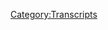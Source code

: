 {{Transcript
    | title         = [[756: December 5, 2003]]
    | caption       = [https://knowledgefight.libsyn.com/756-december-5-2003 Listen to this episode on Libsyn]
    | episodeNumber = [[756: December 5, 2003|756]]
    | length        = 01:30:02
}}

{{MessageBox
    | header     = Warning: Bot Generated Content
    | text       = This transcript was automatically generated by transcription software and likely contains many mistakes and misattributions. Please check the audio for definitive quotes, attribution, and context.
    | image      = N3yvass4myg91.webp
    | imagewidth = 50px
    | id         = warning
}}

{{TranscriptBlock
    | name      = Alex Jones
    | timestamp = 00:00:04.000
    | text      = Red Alert. Red alert. Red alert. Red alert. Red alert. Knowledge Damn, Jordan wedding knowledge party.com It's time to pray. I have great respect for knowledge like knowledge. I'm sick of them posing as if they're the good guys. Shang chi or the bad guy knowledge. Dan and Jordan knowledge fight need need money Andy and Sandy are stopping Andy and Ken handy in Kansas. Bray Andy in Kansas, you're on the air. With huge fan I love your word. Knowledge by now knowledge fight.com
}}

{{TranscriptBlock
    | name      = Dan
    | timestamp = 00:00:59.000
    | text      = Hey everybody, welcome back.
}}

{{TranscriptBlock
    | name      = Jordan
    | timestamp = 00:01:01.000
    | text      = I'm jarred workable dudes
}}

{{TranscriptBlock
    | name      = Dan
    | timestamp = 00:01:02.000
    | text      = like to sit around worship at the altar of Slean and talk a little bit about Alex Jones. Oh,
}}

{{TranscriptBlock
    | name      = Jordan
    | timestamp = 00:01:07.000
    | text      = indeed we are Dan Jordan tempter daily question for you. It's up which bright spot today buddy?
}}

{{TranscriptBlock
    | name      = Dan
    | timestamp = 00:01:11.000
    | text      = My bright spot today Jordan is that you know, I'm a pretty even keel type of fella. You are monotonous. Some might say monotone I mean, you you keep it level. Yes. Yeah. And so I decided for fun. I'm gonna get hype. I'm gonna force I'm gonna force getting hype about something. Right? That is that. Firefighters do my job. No. Fire Emblem gauge is coming out in January. Right so I'm going to artificially be fuckin pumped.
}}

{{TranscriptBlock
    | name      = Jordan
    | timestamp = 00:01:49.000
    | text      = Are you pumped? Up? I'm kind of excited to.
}}

{{TranscriptBlock
    | name      = Dan
    | timestamp = 00:01:53.000
    | text      = I'm excited to play it. It looks really fun. But I'm gonna I'm gonna overdo it probably. Just as a sort of as a bit but then also as an exercise. See if like maybe maybe hype works on me.
}}

{{TranscriptBlock
    | name      = Jordan
    | timestamp = 00:02:05.000
    | text      = Right? Right. Maybe you were the skin of somebody with hype right? Maybe? Like all this feels right. Exactly. Yeah,
}}

{{TranscriptBlock
    | name      = Dan
    | timestamp = 00:02:11.000
    | text      = I gotcha. Gotcha. But yeah, it looks it looks good. Yeah. The only thing that I'm worried about is it takes away what I loved so much about three houses, which was the it's in a school.
}}

{{TranscriptBlock
    | name      = Jordan
    | timestamp = 00:02:21.000
    | text      = Yeah. Is Where is it? I don't know. Ah, well, that does. That makes things a little bit more challenging.
}}

{{TranscriptBlock
    | name      = Dan
    | timestamp = 00:02:27.000
    | text      = Well, maybe it isn't a school now that I say this out loud. I have no idea. I just saw a tiny little video. Yeah, that sounds about right. Anyway, turn based RPG fun. Hi. Hi.
}}

{{TranscriptBlock
    | name      = Jordan
    | timestamp = 00:02:39.000
    | text      = Yeah, you you just you just went from being hype all the way down to you back to level again. I know. It's tough. It is tough.
}}

{{TranscriptBlock
    | name      = Dan
    | timestamp = 00:02:47.000
    | text      = I don't have the energy for this. What's your brightspot
}}

{{TranscriptBlock
    | name      = Jordan
    | timestamp = 00:02:50.000
    | text      = my bright spot is I saw my wife and I saw Guillermo del Toro's Pinocchio absolutely stellar. Really, really good like the movies good but the stop motion animation is the best thing I've there's this there's this Can you
}}

{{TranscriptBlock
    | name      = Dan
    | timestamp = 00:03:06.000
    | text      = can you tell me what the movie is? Again? Really quick. Pinocchio. Okay. Yeah, that's what I thought you said. Yeah. I I got distracted because I saw the date and I thought it was a palindrome but then I realized that was last year, when 1221 One would have been right 22 I got distracted. Did he fucking say Pinocchio? I had to clarify.
}}

{{TranscriptBlock
    | name      = Jordan
    | timestamp = 00:03:27.000
    | text      = All right. All right. Sorry. Sorry. I'm not as interesting as possible palindromes.
}}

{{TranscriptBlock
    | name      = Dan
    | timestamp = 00:03:33.000
    | text      = Just distractible. I'm as distractible as I am.
}}

{{TranscriptBlock
    | name      = Jordan
    | timestamp = 00:03:36.000
    | text      = Fair enough. No, this stat budget, there's this one scene with stop motion animation, where there's this Floating Balloon, this slightly Floating Balloon the type that you know where the string is just barely touching. And it's a little bit above that. Yeah. And it's, it's so it's incredible. It's mindblowingly good. Is it? Super dark? No, I mean, he it's the original Pinocchio. Do you remember that
}}

{{TranscriptBlock
    | name      = Dan
    | timestamp = 00:04:03.000
    | text      = darker, darker shit? Yeah,
}}

{{TranscriptBlock
    | name      = Jordan
    | timestamp = 00:04:05.000
    | text      = he turns into a donkey gets eaten by a fucking thing.
}}

{{TranscriptBlock
    | name      = Dan
    | timestamp = 00:04:08.000
    | text      = I don't remember all the details, but I remember it being darker than the Disney version. Yeah, yeah.
}}

{{TranscriptBlock
    | name      = Jordan
    | timestamp = 00:04:13.000
    | text      = So So yeah, it's a little bit like that. But with Guillermo del Toro monster so it seems a lot darker than it really is just because his monster design so you know, if it was me as Aki monsters you'd be like, Oh, this is a fun kid story with a lot of dark elements.
}}

{{TranscriptBlock
    | name      = Dan
    | timestamp = 00:04:28.000
    | text      = But then we drifted a little closer to HR Gieger. Exactly.
}}

{{TranscriptBlock
    | name      = Jordan
    | timestamp = 00:04:31.000
    | text      = And then you're in the Hall of Uncanny Valley. Oh, shit. Yep.
}}

{{TranscriptBlock
    | name      = Dan
    | timestamp = 00:04:35.000
    | text      = So Jordan, today we have an episode to do. We're going to be going back to the past to 2003 one we're gonna be talking about December 5 2003. And the reason for this is we've been covering a lot of stuff lately. That's been the a business. Yes. Alex's response to it does a bit of wind tests. And so I think this stuff is really important to discuss and important to cover Okay, and we're not going to not continue to, nor are we going to not follow Alex in the present in such of course, but we I think you run the risk of if we only talk about that stuff. Yeah, it gives a overwhelming perception of maybe how uniform it is, you know what I mean? Like, if if our show is all that right, I worry about the listeners taking in too much of that and like giving the sense that we think that everything all around is white supremacist and Nazis. Jumping off, I need a little break from time to time, right. A little break. He has something break. Yes. And I think the past is great.
}}

{{TranscriptBlock
    | name      = Jordan
    | timestamp = 00:05:47.000
    | text      = respite, yes, absolutely. And the present sucks.
}}

{{TranscriptBlock
    | name      = Dan
    | timestamp = 00:05:50.000
    | text      = True. And you're not really learning anything. In the present generally. It's kind of watching stuff and being like, Oh, this is bad. Whereas when you go back to the past, there's actually like, illuminating things. There's stories that are interesting, that have implications should learn things about the way Alex, his brand has evolved over the years naturally. And I think that that is something that I find far more captivating than him failing to interview a couple of guys who love Yeah,
}}

{{TranscriptBlock
    | name      = Jordan
    | timestamp = 00:06:21.000
    | text      = yeah, no, I mean, what's interesting about the past is that when you can look at something and then see what consequences did occur. There's a lot more interesting stuff to be learned from that because you have actual evidence of what will happen if you do this thing in this circumstance. Whereas if you stay in the present all too often, I mean, it does feel like we're constantly within the same framework and minor details are changing. You know, Nick Fuentes hasn't said something new. We haven't heard about white supremacist before,
}}

{{TranscriptBlock
    | name      = Dan
    | timestamp = 00:06:51.000
    | text      = you know, get tunnel vision stay present a little bit too. Yes. Maybe a better way to express what I'm I don't want to you know, play into
}}

{{TranscriptBlock
    | name      = Jordan
    | timestamp = 00:07:03.000
    | text      = listen to knowledge fight, you're not going to be put in a tunnel. That's our new catchphrase. Avoid tunnel no tunnels.
}}

{{TranscriptBlock
    | name      = Dan
    | timestamp = 00:07:10.000
    | text      = So we'll get down to business on this. Before we do Jordan. Let's say Luke just knew Oh, that's a great idea. So first, Nick, be in Austin. You are now a policy wonk.
}}

{{TranscriptBlock
    | name      = Alex Jones
    | timestamp = 00:07:19.000
    | text      = I'm a policy wonk.
}}

{{TranscriptBlock
    | name      = Jordan
    | timestamp = 00:07:20.000
    | text      = Thank you very much.
}}

{{TranscriptBlock
    | name      = Dan
    | timestamp = 00:07:21.000
    | text      = Nick didn't get buttons last time. Apparently sent an email. Nick, there's some coming out for you. And your partner. Sorry about that. Yeah. Next Honky Tonk. Donde doc, thank you so much. You're now policy Wong.
}}

{{TranscriptBlock
    | name      = Alex Jones
    | timestamp = 00:07:33.000
    | text      = I'm a policy wonk.
}}

{{TranscriptBlock
    | name      = Dan
    | timestamp = 00:07:34.000
    | text      = Thank you very much. I had a number of people email me about that about a missed opportunity. I feel like Honky Tonk but donde walk is better.
}}

{{TranscriptBlock
    | name      = Jordan
    | timestamp = 00:07:42.000
    | text      = That's I mean, I, you know what? I'm gonna set this one up your
}}

{{TranscriptBlock
    | name      = Dan
    | timestamp = 00:07:49.000
    | text      = song Honky Tonk? badonkadonk.
}}

{{TranscriptBlock
    | name      = Jordan
    | timestamp = 00:07:51.000
    | text      = I have heard the song. Well, that's why I want to stay away from this because my disdain for all of it. It's so great. It
}}

{{TranscriptBlock
    | name      = Dan
    | timestamp = 00:07:59.000
    | text      = was a big hit at the karaoke bars back when I was going to those ones on the outskirts of town. Oh, I
}}

{{TranscriptBlock
    | name      = Jordan
    | timestamp = 00:08:05.000
    | text      = recall, there was a time where someone made me line dance. Oh, yeah.
}}

{{TranscriptBlock
    | name      = Dan
    | timestamp = 00:08:09.000
    | text      = Next, That awkward moment when you realize your name reminds Jordan of Richard Spencer, thank you so much. You are now policy walk.
}}

{{TranscriptBlock
    | name      = Alex Jones
    | timestamp = 00:08:15.000
    | text      = I'm a policy wonk.
}}

{{TranscriptBlock
    | name      = Dan
    | timestamp = 00:08:16.000
    | text      = Thank you very much. Next, I just got accepted into paramedic school. So what better time to become a policy wonk, thank you so much. You are now policy walk.
}}

{{TranscriptBlock
    | name      = Alex Jones
    | timestamp = 00:08:23.000
    | text      = I'm a policy wonk. Thank
}}

{{TranscriptBlock
    | name      = Jordan
    | timestamp = 00:08:24.000
    | text      = you very much. Thank you. And
}}

{{TranscriptBlock
    | name      = Dan
    | timestamp = 00:08:25.000
    | text      = Brandon says Emily is a policy wonk. And I love her. Thank you so much. You are now policy walk. I'm a policy wonk.
}}

{{TranscriptBlock
    | name      = Jordan
    | timestamp = 00:08:31.000
    | text      = Thank you very much.
}}

{{TranscriptBlock
    | name      = Dan
    | timestamp = 00:08:32.000
    | text      = That was Brandon saying that he loves Emily right right now. I don't know. Emily. You
}}

{{TranscriptBlock
    | name      = Jordan
    | timestamp = 00:08:35.000
    | text      = have not met Emma.
}}

{{TranscriptBlock
    | name      = Dan
    | timestamp = 00:08:37.000
    | text      = I don't know. Emily.
}}

{{TranscriptBlock
    | name      = Jordan
    | timestamp = 00:08:37.000
    | text      = You don't know Emily. So there's no, you don't dislike Emily? No, no, no.
}}

{{TranscriptBlock
    | name      = Dan
    | timestamp = 00:08:42.000
    | text      = Complete indifferent. Any accusations are unfounded? Absolutely. We'll have none of that accepted. And finally we got to technocrat. So Happy Winter Solstice. Mikayla, thank you so much. You're now a technocrat.
}}

{{TranscriptBlock
    | name      = Alex Jones
    | timestamp = 00:08:56.000
    | text      = I'm a policy wonk. Telling you brilliant someone someone sodomized, sent me a bucket of poop daddy sharp. Jar Jar Binks has a Caribbean black action. He's a loser. Little little teeny baby. I don't want to hate black people. I renounced Jesus Christ
}}

{{TranscriptBlock
    | name      = Dan
    | timestamp = 00:09:16.000
    | text      = that is on my chest.
}}

{{TranscriptBlock
    | name      = Jordan
    | timestamp = 00:09:17.000
    | text      = Thank you very much.
}}

{{TranscriptBlock
    | name      = Dan
    | timestamp = 00:09:18.000
    | text      = So we come back into December 2003. Right. We are still in advance of Saddam being found Right. Which again is what we're what we're heading towards. Yeah. In the in this chronology. We're heading towards that. Trying to see how Alex reacts his coverage in the lead up to it as well. As we know he believes that Saddam is still alive, which is accurate. True, but he believes that he has fled the country is in Belarus with a bunch of stolen gold and his his sons who are actually dead. It's going
}}

{{TranscriptBlock
    | name      = Jordan
    | timestamp = 00:09:50.000
    | text      = to be weird to explain how Saddam went from comfort in Belarus to the central cold. Yeah, a hole in the ground.
}}

{{TranscriptBlock
    | name      = Dan
    | timestamp = 00:09:59.000
    | text      = Yeah. It will be tough, but Alex is up for the challenge, I'm sure. Okay, so we started here and Alex has a little bit of a different take on some geopolitical figures back in 2003. Is
}}

{{TranscriptBlock
    | name      = Alex Jones
    | timestamp = 00:10:09.000
    | text      = this Putin Dodgems die in Russian train blast? Putin has been caught doing it in the past. He's our number one suspect.
}}

{{TranscriptBlock
    | name      = Dan
    | timestamp = 00:10:16.000
    | text      = Oh boy,
}}

{{TranscriptBlock
    | name      = Jordan
    | timestamp = 00:10:17.000
    | text      = Jesus man, Depp. So
}}

{{TranscriptBlock
    | name      = Dan
    | timestamp = 00:10:18.000
    | text      = in 2003. Alex is very much a Putin did the bombings as a false flag pretexts. Yeah, in order to fight the Chechens. Yeah. And so that is completely different now.
}}

{{TranscriptBlock
    | name      = Jordan
    | timestamp = 00:10:32.000
    | text      = Yeah, I think I think one thing I like about having consistent principles is that I haven't had to change my opinion on Putin ever. Not one time have I thought, well, maybe Nope. 100% Anti Putin from the jump.
}}

{{TranscriptBlock
    | name      = Dan
    | timestamp = 00:10:45.000
    | text      = I've had some misgivings about him. Yeah. I will say that it may be in 2000 tweets. 2003 I'm pretty sure I was. I think it was 19. So there's no reason for me to have gone on the record.
}}

{{TranscriptBlock
    | name      = Jordan
    | timestamp = 00:10:59.000
    | text      = Sure. Sure. I don't know you're writing a little column. Maybe maybe a big bro. Putin
}}

{{TranscriptBlock
    | name      = Dan
    | timestamp = 00:11:06.000
    | text      = day did not. Okay. So, there's another story, Alex, you know, when we're in the past, yeah, one of the things that Alex does is he has like the roundup of the stories, and then a loadable shit for about two and a half hours. And then the last segment of the show is him repeating those headlines redoing the roundup news. Yeah, hit the news, banging it out. And so here's some of the stories that we're gonna he has here's, here's a big one.
}}

{{TranscriptBlock
    | name      = Alex Jones
    | timestamp = 00:11:31.000
    | text      = Also, when I saw this Toronto Star article, headline girl six locked in dryer for weeks at a time, I knew automatically it would be CPS. The way the headline was written, I knew that they would call it the mother and then bury in the article that it was si PS because about 90% of the time when I hear about someone being tortured or killed in their parents custody. The bottom of the article, they will say that it was a foster parent or CPS.
}}

{{TranscriptBlock
    | name      = Dan
    | timestamp = 00:12:01.000
    | text      = I spent quite a bit of time trying to track this story down but I was unable to find the actual news story that was covering this case. But right off the bat, it can't be the CPS because this is a story that happened in Canada where the US child protective service doesn't have any jurisdiction have extradition now, okay, the Toronto Star article itself isn't online anymore, and the wayback machine doesn't have a snapshot of it. But cruising around, I was able to find some other cases that Alex might want to consider. And late October 2003, a 23 year old mother in Summerville, Georgia was arrested for throwing her eight month old into a dryer, or in November 2000, a woman in Niles, Miss Michigan was arrested for shutting her six year old son in a running dryer to punish him for playing hide and seek during which time he had hid in the dryer Jesus Christ. One of the things that I sadly learned while prepping this episode is that apparently people put babies and dryers more than you'd think which is horrible. Even if you grant that all the details of the story Alex is telling are true, it's still not a valid point. There are definitely valid critiques of the CPS and foster care system to be made. And anything that can be done to protect the children in that world is a moral imperative to pursue. But abuse like this happens in all different contexts. The image that Alex is trying to present is that it never happens between a parent and a child. And whenever there's a headline that reads like that's the case, it's secretly a situation where the CPS is abusing children and trying to blame it on parents because the globalist tape families Yeah, in hindsight, it really shouldn't come as a huge surprise that Alex got caught up in shit like pizza gate, the Wayfair stuff, and pretty much every other child abuse Satanic Panic we've seen over the last years, he's never really taking the issue seriously. So what he's doing now is more or less the natural progression of what you see even back in 2003 Yeah, it's a cartoonish pneus around a fairly serious issue.
}}

{{TranscriptBlock
    | name      = Jordan
    | timestamp = 00:13:46.000
    | text      = Yeah, yeah. I mean, that is that is one of the one of those things where I can definitely understand the desire to think that it only would be an evil organization that could do that, you know, like that is that is one of those things where you want to retreat from the idea that a parent, no matter what the circumstances could even do that, you know, yeah, I get that. But also No, that's not how it works.
}}

{{TranscriptBlock
    | name      = Dan
    | timestamp = 00:14:11.000
    | text      = Right? Um, that's that's one example of a few actually, I think that you're gonna see on this episode of places where conspiracy theories serve to make things feel more like you think they should be. Right. Right. And that's, that's maybe an underappreciated dynamic of some of the the narratives that people put out. Yeah, absolutely. can't possibly be this. That doesn't make sense to me emotionally, intuitively, right, whatever. Or even just hopefully, yeah, so Alex reads these headlines right and he knows these articles, he knows what they say before even reads them.
}}

{{TranscriptBlock
    | name      = Alex Jones
    | timestamp = 00:14:47.000
    | text      = And I read the article and of course, as always, it was exactly as it normally is. So I know what's in these articles before I read them. That's how out of control the global of starlets Hallelu start reading some art. gonna call that I haven't even seen I guess the next line. I do that every day. Big article Pooh poohing the Kennedy assassination with the government involved. Orbit some article saying there's no world government or some article saying surveillance is good. They're all basically the same same techniques, the shame propaganda.
}}

{{TranscriptBlock
    | name      = Dan
    | timestamp = 00:15:19.000
    | text      = This is a perfect encapsulation of Alex's methods, except he's lying about following up by reading the stories. He just sees a headline and decides he knows what the article is about them doesn't change his mind when presented with evidence that is manufactured narrative is based on nothing.
}}

{{TranscriptBlock
    | name      = Jordan
    | timestamp = 00:15:33.000
    | text      = I think, in my mind, what happens is this right, he reads a headline, and then starts thinking of what he wants it to be. And as he starts reading the words, all of a sudden, they swirl together in a magic paper and then rearrange themselves the way that he wants them to go. It's exact, it only happens in his mind. Yes,
}}

{{TranscriptBlock
    | name      = Dan
    | timestamp = 00:15:52.000
    | text      = it will. But it's exactly that except for the part where he's still looking at the words while they're rearranging. Right, right. He's already thrown that paper away. He's just imagining what the story is. It's like, Oh, my God, the globalist set up to no good.
}}

{{TranscriptBlock
    | name      = Jordan
    | timestamp = 00:16:04.000
    | text      = Yeah, why bother? Wait for the words to redo themselves. You can just throw the paper in the garbage.
}}

{{TranscriptBlock
    | name      = Dan
    | timestamp = 00:16:08.000
    | text      = Yeah. So Alex says some memories of fires short, and he's wrong. Great. Fires are pretty big fire. Cago fires. No more reason than that. Okay, but he's very wrong about his memories. Okay,
}}

{{TranscriptBlock
    | name      = Alex Jones
    | timestamp = 00:16:21.000
    | text      = pretty much to go out in LA and San Diego there. I have the TV news and radio news reports, as well as local news report that admitted that most of the fires in between San Diego and LA where they originally started for at one time, were set during Marine Corps and army joint training. Just accidentally four separate areas. dozens of miles from each other. just magically, these fires accidentally started and then I remembered the fires last year and Arizona Marines in the hills doing a training I just, I mean, how do I even express how out of control all this is.
}}

{{TranscriptBlock
    | name      = Dan
    | timestamp = 00:17:06.000
    | text      = So the fall of 2003 was a horrific season for fires in California, which would eventually come to include 14 Different fires. The Cedar Fire being remembered as the most severe of the bunch. The first one on October 21, was called the roadblock to fire and this one was accidentally started at the Marine Corps Base Camp Pendleton on the firing range. This was a particularly complicated fire response because it was on federal land and beyond that, just consider all the things that could explode at a marine base. And you can get some sense of how delicately fire teams needed to tread Yeah, and it ended up being pretty bad. Yeah, as shitty as this sounds, fires at these bases. It's not a terribly uncommon thing. I was able to find examples of fires breaking out just at Camp Pendleton in 2008 and 2014 and that was barely even putting any effort into looking
}}

{{TranscriptBlock
    | name      = Jordan
    | timestamp = 00:17:59.000
    | text      = I mean I ended it just going to say like I feel like I've minor fires just existing in my own place and there are far fewer flammable things about you know, like there's a lot of people and a large amount of flammable things screw up is gonna light on fire, especially
}}

{{TranscriptBlock
    | name      = Dan
    | timestamp = 00:18:16.000
    | text      = in a firing right Yeah, exactly. Fires right there in the next all fire. So many of the other fires were smaller in nature, but they contributed to an environment where firefighting resources were spread thin made worse by a dry season, and the arrival of some bad Santa Ana winds that made fire spread much more easily. The Cedar Fire which the San Diego government describes as quote, the largest wildland fire in California history was started quote, when a hunter became lost and lit a small fire to signal for help. One of the other large fires called the old fire was started by an arsonist named Ricky Lee Fowler, who burned the house down after he was kicked out of it. The fire ended up killing five people and in 2013, he was found guilty of those murders and sentenced to death. Another of the large fires was the grand prix fire which was suspicious, but was called an accident by investigators in 2004, likely the result of an exhaust spark or cigarette but sure, I'm not sure what our evidence Alex is basing his claims on and he doesn't cite a single source other than his memories of unnamed news things he claimed to have seen. So it seems like maybe he's just talking shit. If I had to guess I would say that he's taking the fact that the Roblox to fire began at Camp Pendleton and then pretending that some of these other fires like the old or Grand Prix also had military involvement in their ignition. Sure, that seems in line with how his mind works and how he processes information, right? No,
}}

{{TranscriptBlock
    | name      = Jordan
    | timestamp = 00:19:40.000
    | text      = I understood that part. Yeah, what exactly was the nefarious evil part that was like he's saying that all of these fires got started in military bases?
}}

{{TranscriptBlock
    | name      = Dan
    | timestamp = 00:19:50.000
    | text      = Not all military bases, but all military like Right, right?
}}

{{TranscriptBlock
    | name      = Jordan
    | timestamp = 00:19:54.000
    | text      = He's like, Oh, I see the globalist right. But I don't understand what their goal is climate
}}

{{TranscriptBlock
    | name      = Dan
    | timestamp = 00:19:59.000
    | text      = change. Just something to make people think it's sort of serves, I don't know. So
}}

{{TranscriptBlock
    | name      = Jordan
    | timestamp = 00:20:03.000
    | text      = they get, they can script Marines to start random, massive forest fires in order to trick people into thinking that Glanbia has
}}

{{TranscriptBlock
    | name      = Dan
    | timestamp = 00:20:11.000
    | text      = something to do with property values, I
}}

{{TranscriptBlock
    | name      = Jordan
    | timestamp = 00:20:12.000
    | text      = don't know got to have that. So
}}

{{TranscriptBlock
    | name      = Dan
    | timestamp = 00:20:14.000
    | text      = Alex isn't specific about what fire he's talking about in Arizona, but I believe the one he's talking about the big one that fits around the timeframe that he's mentioning is known as the Aspen fire. This fire burned for just short of a month and ended up covering over 84,000 acres of land. And it was also in the woods, which fits Alex's description. Initially, folks thought that it was possibly caused by a lightning strike. But investigators fairly quickly ruled that out as none of the telltale signs were there. It's believed that it was human caused. And while the definite origin isn't known, there was a man who ended up being charged with and convicted of lying to investigators about whether or not he was smoking on the trail that day, exactly where the fire was known to have started, right. It's a pretty safe assumption that this was the inciting incident that caused the fire. Or I guess secret globalist military exercises involve setting off giant fires for some unknown and unachieved goal. Yeah, Alex is welcome to prove that if he wants, yeah, in the interest of full disclosure, the military does hold training exercises twice a year in that area, in a program called Angel funder. It's about personnel recovery, but it absolutely would not be taking place near the trail where the fire started. Yeah. And the program began in 2006. Sure, but there is that there is a base, right nearby this Mount Lemmon, right, the area where the fire was. And so it's conceivable that there might have been some sort of an exercise that pre existed. Angel thunder. Yeah. Yeah, for sure. But even so, investigators are able to zero in on a pretty close location of where the fire started. Right. And it wasn't it wouldn't be anywhere near where people were doing exercise.
}}

{{TranscriptBlock
    | name      = Jordan
    | timestamp = 00:21:54.000
    | text      = That would be absurd. Yeah,
}}

{{TranscriptBlock
    | name      = Dan
    | timestamp = 00:21:55.000
    | text      = it Alex had some work to do to prove this,
}}

{{TranscriptBlock
    | name      = Jordan
    | timestamp = 00:22:00.000
    | text      = man, you know, that's when you hear that fire burned for a month. You know, it's a it's so fucking crazy to remember, you know, we spend so much of our lives with complete mastery over fire, you know, like, I've got another and I can turn the fire on and off. I got a lighter in my pocket of the illusion. Exactly. And then you've said that it gets out of control a little bit, and it's burning for a month. Yeah, that's fucking crazy. It
}}

{{TranscriptBlock
    | name      = Dan
    | timestamp = 00:22:23.000
    | text      = is. Yeah, man. The issue here is that these kinds of giant devastating events can be easily caused by mundane and seemingly inconsequential things. And that doesn't feel right. It's an everyday action for so many people to just toss their cigarette butts on the ground. So it doesn't seem possible that doing that could lead to 10s of 1000s of acres being burned, and hundreds of homes being destroyed. It's not fair. But it can happen. It
}}

{{TranscriptBlock
    | name      = Jordan
    | timestamp = 00:22:46.000
    | text      = can but it's not fair. And I feel I feel that Yeah, I
}}

{{TranscriptBlock
    | name      = Dan
    | timestamp = 00:22:51.000
    | text      = agree. The fact that it doesn't feel right that something so insignificant could have such severe effects can have the result of causing people to seek for explanations that do feel right. Something as huge as a month long fire requires a commensurate cause like a shadowy world government plot. It's debatable whether Alex is a person who suffers from this need to come up with emotionally satisfying stories to explain world events, or if he knows that the audience does, and he exploits that to profit from them. I'm not sure but either way, it's really best not to take information from him. Yeah, he's not good at this. Yeah.
}}

{{TranscriptBlock
    | name      = Jordan
    | timestamp = 00:23:23.000
    | text      = Man. Boy of all the of all the cockamamie screw ups. Never I will boy being responsible for a forest fire. Yeah, that's
}}

{{TranscriptBlock
    | name      = Dan
    | timestamp = 00:23:36.000
    | text      = the Cedar Fire one, two is really a bummer. Because, you know, in some ways, if you're a hunter, and you're lost, and like you have a potential that you might die out in the woods or something on TV, they've done that, you know, no, fires are something that survivalists are taught to totally to, it's not outside of the realm of like, well, what else am I supposed to do in that situation? And then the side effect of it, you know, is this hundreds of 1000s of acres total end up burned, and it's a complete disaster?
}}

{{TranscriptBlock
    | name      = Jordan
    | timestamp = 00:24:07.000
    | text      = Ya know, it puts all of the reality survival contest shows that I've ever seen in such a weird, like, whenever you stop and think about, like, Oh, we're fucking up a section of the earth for my entertainment. You know, it messes with your head, but the idea that it's entirely possible that one of those shows, now obviously, it hasn't happened, but in the future, we don't know. Maybe it has, you know, Bobby, that would be the globalist for sure. They did it for TV. Yeah. But it could
}}

{{TranscriptBlock
    | name      = Dan
    | timestamp = 00:24:35.000
    | text      = Yeah, I mean, like, even on survivor, like there have been times when the like, the shelter has burned down. Yeah. But like, it doesn't spread. It doesn't for a month. Yeah. Yeah, it's, it's, you know, I mean, I don't know how else to say but life is very fragile. Yeah.
}}

{{TranscriptBlock
    | name      = Jordan
    | timestamp = 00:24:53.000
    | text      = Yeah, it is. It is emblematic of how cavalierly we've treated this whole fucking planet.
}}

{{TranscriptBlock
    | name      = Dan
    | timestamp = 00:24:58.000
    | text      = Yeah. And then this this season. And then 2003 So fascinating because you have this like the Cedar Fire that is caused by this guy who's signaling for help yeah and it's an accident this guy did nothing wrong oh maybe didn't make the fire as well as he could have maybe there's something sure knows it could have been anything yeah yeah you wouldn't you wouldn't assign a moral culpability to him right for that and then simultaneously there's this old fire that is an arsonist yeah who said it moral culpability all day yeah but you have these burning within the same season Yeah. And it's easy to get all of them in your head is the same fire because fire all looks the same. Right? It's hot that there's smoke.
}}

{{TranscriptBlock
    | name      = Jordan
    | timestamp = 00:25:42.000
    | text      = So 2003 was the the year of fire moral relativism as as explained Yeah. Strange.
}}

{{TranscriptBlock
    | name      = Dan
    | timestamp = 00:25:50.000
    | text      = It took a while preparing this episode because I had those sorts of thoughts.
}}

{{TranscriptBlock
    | name      = Jordan
    | timestamp = 00:25:55.000
    | text      = Yeah, you kind of got Yeah, then fuck you up for a little bit.
}}

{{TranscriptBlock
    | name      = Dan
    | timestamp = 00:25:58.000
    | text      = And then because of this story, which blew my mind,
}}

{{TranscriptBlock
    | name      = Alex Jones
    | timestamp = 00:26:02.000
    | text      = just look at the types of articles I have here. Look at this. This is a Newsmax article also have a little AP blurb on this. It should be national news. Mexican troops kidnap Texas family. I'm sorry. What What's the main headline on Newsmax right now? uncensored? Harris Hilton. Why should I care if the core daughter the two, three year old daughter dynasty is putting out porno tapes.
}}

{{TranscriptBlock
    | name      = Dan
    | timestamp = 00:26:31.000
    | text      = I guess you shouldn't? I don't know. You're welcome.
}}

{{TranscriptBlock
    | name      = Jordan
    | timestamp = 00:26:34.000
    | text      = Oh, boy. Yeah, I was happy not doing that. So.
}}

{{TranscriptBlock
    | name      = Dan
    | timestamp = 00:26:36.000
    | text      = But that's easy. You got distracted away from the fact that Mexican troops kidnapped
}}

{{TranscriptBlock
    | name      = Jordan
    | timestamp = 00:26:41.000
    | text      = wild it out by that there really should be a starting conflict. Was that the beginning of the second Mexican American War.
}}

{{TranscriptBlock
    | name      = Dan
    | timestamp = 00:26:50.000
    | text      = So this is a wild Newsmax story where a guy named Robert mopan claimed that he and his family had been kidnapped by as many as eight Mexican soldiers who had crossed the border to capture him. Mysteriously they were let go. And this wasn't an international incident that was sparked over crossing over borders to detain people, even when they're wanted fugitives is a messy business as Dog the Bounty Hunter learn firsthand. So it seems wild to imagine that this story happened as mopan describes Yeah, he claims that he had reported a meth lab to on his land to the DEA, who then told the Mexican authorities sure it's unclear why they would do this considering that his land is in the United States. But let's not get lost in Hey,
}}

{{TranscriptBlock
    | name      = Jordan
    | timestamp = 00:27:29.000
    | text      = yeah, you're right. Good call.
}}

{{TranscriptBlock
    | name      = Dan
    | timestamp = 00:27:30.000
    | text      = The Newsmax headline ends with a question mark, because even they aren't sure about this. And the sourcing is them. What
}}

{{TranscriptBlock
    | name      = Jordan
    | timestamp = 00:27:37.000
    | text      = whose quote? Was it that if it ends in a question mark, the answer's no. I don't know any news article that Yeah, might as well bait
}}

{{TranscriptBlock
    | name      = Dan
    | timestamp = 00:27:44.000
    | text      = and if the newsman if the Newsmax folks had done even a little bit of leg work, they would not have had a good cause to publish this story. Oh, you know, we even if they blew through the question mark in for for safety, share, share, share, share, because obviously that question mark is going to be ignored by xenophobic demagogues like Alex when they report the story. Well, that's there. Yeah. So I was poking around. I came across an article in The New York Times What did
}}

{{TranscriptBlock
    | name      = Jordan
    | timestamp = 00:28:07.000
    | text      = this What did this fucking guy get arrested for in the past,
}}

{{TranscriptBlock
    | name      = Unknown Speaker
    | timestamp = 00:28:11.000
    | text      = right? Here we go.
}}

{{TranscriptBlock
    | name      = Jordan
    | timestamp = 00:28:15.000
    | text      = Sometimes I read a new story. And it's like, I know what it's gonna be before I say.
}}

{{TranscriptBlock
    | name      = Dan
    | timestamp = 00:28:22.000
    | text      = There was an article in the Times from May 1997. That includes this little tidbit, quote, Bob mopan, who maintains that he was arrested on his own land by Mexican soldiers protecting a meth lab said smugglers have tried to run him down in their trucks.
}}

{{TranscriptBlock
    | name      = Jordan
    | timestamp = 00:28:38.000
    | text      = That's for 9797.
}}

{{TranscriptBlock
    | name      = Dan
    | timestamp = 00:28:41.000
    | text      = That article also explains how mopan had started his own vigilante group that wanders the border and make CITIZENS ARREST with the blessing of the Deputy Sheriff Robert Novak, who calls them Bob's boys. Yeah, that sounds great as the Times explains it, quote, mopping and salvo several friends have started a campaign of CITIZENS ARREST, dressed in camouflage fatigues. They carry semi automatic rifles, their own Vietnam era seismic sensors, and zip ties for handcuffs, quote, we get together at night and make a game out of it. Who can catch the most he says, If you dress properly, they don't know who you are. So we get really, really good cooperation.
}}

{{TranscriptBlock
    | name      = Jordan
    | timestamp = 00:29:18.000
    | text      = Right? Yeah, those guys should be in jail. Yeah, of all the people who should be in jail in this story. It is those dudes.
}}

{{TranscriptBlock
    | name      = Dan
    | timestamp = 00:29:24.000
    | text      = Yeah. So this guy created a militia that terrorizes immigrants for fun. And he's claimed on more than one occasion that he's been kidnapped by Mexican soldiers crossing the border because he's snitched on a meth lab. Seems like that story isn't true. And maybe it's a rationalization for why mop and does this horrible shit. So he doesn't have to feel like a monster. Yeah. In 2016 Robin was interviewed about his support for Trump's wall in the Monterey Herald. And strangely, his multiple times being held captive by the Mexican government doesn't come doesn't come up now. Weird. That's so odd. Weirdly, neither does his creation of a vigilante gang.
}}

{{TranscriptBlock
    | name      = Jordan
    | timestamp = 00:29:57.000
    | text      = That seems very important to any kind. On text about
}}

{{TranscriptBlock
    | name      = Dan
    | timestamp = 00:30:01.000
    | text      = instead they say that he quote isn't shy about letting Mexican migrants and smugglers know that they aren't welcome to pass through his sprawling property in the tiny town of Boulevard. If you can read this, you're in range. One sign says his property.
}}

{{TranscriptBlock
    | name      = Jordan
    | timestamp = 00:30:14.000
    | text      = Here's one thing that I have an interest in. When you're reporting on this type of thing. Sure, you can say it's a vigilante group or gang. Or you could say it's a group of men who commit hate crimes on the regular Yeah, and it's the same thing thing. So maybe one was more accurate though,
}}

{{TranscriptBlock
    | name      = Dan
    | timestamp = 00:30:34.000
    | text      = perhaps. Yeah. Then there's a book called illegals the right host by our unsecured US Mexico border. Fuck me. This book retails a time when mopan was kidnapped by Mexico.
}}

{{TranscriptBlock
    | name      = Jordan
    | timestamp = 00:30:49.000
    | text      = I love I love to stick into his fictional story.
}}

{{TranscriptBlock
    | name      = Dan
    | timestamp = 00:30:52.000
    | text      = This time. Yeah, it was along with his daughter. Sure, sure. Yeah. And it happened in 1985 starring Liam Neeson. Yep. Apparently he told a friend of his who worked in narcotics enforcement that he smelled ether on his property, and that there was a building about half a mile from the border that was usually empty, but he would periodically see it occupied. He would know it was occupied because plainclothes men with weapons would be patrolling. And then they would hoist a Mexican flag. Sure, nothing meth labs on foreign soil like to do more than announce their presence and draw attention to themselves. salutely He and his daughter were out shooting and we're confronted by Mexican troops carrying NATO weapons. It should be noted that this situation is about the same setup as the story being told in 2003 where his whole family was out shooting sure they got shocked. But yeah, yeah, these troops, they were looking for illegal guns and drugs, which they have no jurisdiction to investigate in US soil. So this is ridiculous. Yeah. They also said that they were looking for senor mopan, which Robert said, quote, made it pretty clear to me that I had made somebody in the Mexican government angry by sticking my nose into their drug business.
}}

{{TranscriptBlock
    | name      = Jordan
    | timestamp = 00:31:58.000
    | text      = I would say regularly committing hate crimes probably makes a lot of people mad at you.
}}

{{TranscriptBlock
    | name      = Dan
    | timestamp = 00:32:02.000
    | text      = He warned the troops that their guns weren't legal here whereas his were one of the soldiers didn't care and tried to take his daughter's go fuck baby. So she backhanded him and quote just about knocked him flat. Oh my god, the others ready their weapons. So mopan and his daughter put down their guns knowing that they were outmatched. Okay, this story is a convoluted mess and I don't believe a word of it. This part is particularly unbelievable. Ah, quote, Robert mopan was planning to pursue legal remedies but federal officials told him he would have to be in court for three to four months straight know on which time he decided to let the matter drop.
}}

{{TranscriptBlock
    | name      = Jordan
    | timestamp = 00:32:37.000
    | text      = Wow, that it's a hey, you know what? Sure, the entire Mexican government sends a small cadre of troops to apparently kidnap you. But what three or four months in court, three or four months,
}}

{{TranscriptBlock
    | name      = Dan
    | timestamp = 00:32:52.000
    | text      = instead of spending those months in court, I guess mobbin decided to recycle this story on a couple more occasions to justify his disgusting vigilante actions, and in the process, create new cycles that incite fear and hatred of Mexican immigrants. Anyway, this is part of the story that Alex doesn't cover because he doesn't care. Yeah, he just looks for headlines that help him get involved in that same incitement of fear and hatred. It does the job. He ignores the question mark, and ignores Hey, who is this guy? What's going on? Oh, he's told this story multiple times. He seems to keep getting kidnapped like, it's ridiculous. Whenever they try and leave Gilligan's Island, they end up back on Gilligan's Island.
}}

{{TranscriptBlock
    | name      = Jordan
    | timestamp = 00:33:30.000
    | text      = Yeah, 100 was like that he
}}

{{TranscriptBlock
    | name      = Dan
    | timestamp = 00:33:32.000
    | text      = keeps getting kidnapped.
}}

{{TranscriptBlock
    | name      = Jordan
    | timestamp = 00:33:33.000
    | text      = I will say this Never before has a story of made me more likely to believe that Steve pathetic is Jack Ryan. Okay, sure. This is the one.
}}

{{TranscriptBlock
    | name      = Dan
    | timestamp = 00:33:43.000
    | text      = And like, each time he's telling these stories. He doesn't say Not again. Yeah.
}}

{{TranscriptBlock
    | name      = Jordan
    | timestamp = 00:33:50.000
    | text      = Or something like that. Oh, boy. Here we go again, each time
}}

{{TranscriptBlock
    | name      = Dan
    | timestamp = 00:33:54.000
    | text      = it's in the present tense, and it's a new instance.
}}

{{TranscriptBlock
    | name      = Jordan
    | timestamp = 00:33:59.000
    | text      = Oh, god dammit, John. Boy, the Mexican government has come to kidnap us again. Ridiculous. It is absurd.
}}

{{TranscriptBlock
    | name      = Dan
    | timestamp = 00:34:08.000
    | text      = So anyway, Aleksa. Is he sold on this story? For sure. Of course, he doesn't cover it too much. Because what is there to cover past the headline?
}}

{{TranscriptBlock
    | name      = Jordan
    | timestamp = 00:34:17.000
    | text      = I mean, it's tells you everything you need to know.
}}

{{TranscriptBlock
    | name      = Dan
    | timestamp = 00:34:22.000
    | text      = And then just being like, why isn't everybody talking about this?
}}

{{TranscriptBlock
    | name      = Jordan
    | timestamp = 00:34:25.000
    | text      = If it were in any effect? DREW? Yes. I agree. Why aren't people talking about?
}}

{{TranscriptBlock
    | name      = Dan
    | timestamp = 00:34:31.000
    | text      = If it were in any way? DREW? I would I would suggest that there's a decent chance that like, he wouldn't have a choice about whether or not he went to court with it. Oh, absolutely not. I feel like the US government would take it to court. Yeah, he
}}

{{TranscriptBlock
    | name      = Jordan
    | timestamp = 00:34:45.000
    | text      = would be compelled to testify under subpoena making him more likely to be jailed by the United States government than the Mexican government. In all honesty. Yeah, it's
}}

{{TranscriptBlock
    | name      = Dan
    | timestamp = 00:34:57.000
    | text      = I mean, you can't you can't detain The foreign nationals on foreign soil
}}

{{TranscriptBlock
    | name      = Jordan
    | timestamp = 00:35:04.000
    | text      = Oh, even if your Bestest buds like is country's like there's still no even if Canada accidentally at the fucking Niagara Falls just grabbed a guy and pulled them across the border, it would be an international incident you
}}

{{TranscriptBlock
    | name      = Dan
    | timestamp = 00:35:19.000
    | text      = would have to have the permission of the other government. That's the rules. So Alex talks a little bit about drills is an interesting take on this because this is not the way he behaves in the present. I
}}

{{TranscriptBlock
    | name      = Alex Jones
    | timestamp = 00:35:35.000
    | text      = mean, I've seen articles have several 100 urban warfare training drills in the last two weeks all over the country chances are you have one in your town, and they'll get the high school drama club to have fake intestines hanging out and arms blown off and fake blood spraying. I've got some of those in the right driver club did not have those just north of Austin in a temple and they bowled town south of their belt and or some little towns 50,000 people. And what do I have? I mean robots rolling around with shotguns, Army troops walking up and ask them what we're doing to cars exploding in downtown fire and black smoke shooting up guys running around throwing hand grenades into cars. The mayor gets up and goes we've been attacked by terrorists in the headlines and newspaper said, Belton is in the film, attacked by terrorist. And I said to the mayor at the end of it, I said, Sir, this has all been a drill. And he goes, of course, it's been a drill. But again, that was at the bottom of a two page article that it was a drill, but you're reading it having the emotional response. You see, this is what happens to an unconscious mass of people. It creates the perception your subconscious considers that there are all these terrorist attacks.
}}

{{TranscriptBlock
    | name      = Dan
    | timestamp = 00:36:54.000
    | text      = This definitely isn't the reason that Alex says that there are training and scenario exercises. Now. This is a completely different conspiracy narrative that he's expressing in the past. In this conception, he thinks that there are all these exercises because your unconscious mind will experience them as if they're real attacks. And you'll emotionally think that there are more attacks than there actually are. Because of your heightened state of subconscious fear. The globalists will be able to exploit you into supporting things that are sold to you in the name of protecting you from these attacks course, in more present times these exercises exist to give cover to real false flag attacks. For instance, the operation lockstep shit existed so that the globalists could plan the COVID-19 release. And if anyone was caught, they could say it was part of the exercise. Leaving aside how stupid that theory is. It's the it's worlds apart from this 2003 understanding of these exercises. And that's because at this point in 2003, Alex doesn't seem to have recognized the value of fully denying reality and calling everything falls flat. Yeah, his business model is still kind of in its infancy and hasn't matured to this present day level that we see now where it's like, Fuck it, everything
}}

{{TranscriptBlock
    | name      = Jordan
    | timestamp = 00:38:01.000
    | text      = matured or metastasized. Yeah.
}}

{{TranscriptBlock
    | name      = Dan
    | timestamp = 00:38:04.000
    | text      = Also, if Alex thinks these exercises exists to give people a subconscious sense that things are worse than they are, I would suggest he consider how he covers news and how the lies and exaggerations. He reports give his audience the impression that things are worse than they are specifically around certain themes like immigration and white identity fears.
}}

{{TranscriptBlock
    | name      = Jordan
    | timestamp = 00:38:21.000
    | text      = I listen, I don't understand what you're saying. Are you saying that he is like whenever he says the government is trying to subconsciously make people more afraid of terrorism by creating these things? Are you saying that he is then taking something like the story of an absolute lunatic, and then bolstering it with his bullshit to make it look like everybody is in being invaded by a different country all the time? More or less?
}}

{{TranscriptBlock
    | name      = Dan
    | timestamp = 00:38:46.000
    | text      = That sounds right. And also, like, I wasn't able to find this article that he was talking about, but like, I bet that article is just somebody at a newspaper, having a little bit of a flourish. You know, it's you've, you've read those articles are like, bombs are exploding everywhere. Yeah. And then like the second or third paragraph, it's like edit, it was all an exercise to train people for the baba blah 100%. You know, you write as if it's real with the lead and the beginning because it's kind of fun. And also
}}

{{TranscriptBlock
    | name      = Jordan
    | timestamp = 00:39:17.000
    | text      = with the conception that most of your readers will know already from the word go that bombs were not actually going off in their own tout, right?
}}

{{TranscriptBlock
    | name      = Dan
    | timestamp = 00:39:27.000
    | text      = Yeah, yeah, yeah. Alex is a little bit. Maybe a
}}

{{TranscriptBlock
    | name      = Jordan
    | timestamp = 00:39:30.000
    | text      = little bit over exaggerating. A little dumb.
}}

{{TranscriptBlock
    | name      = Dan
    | timestamp = 00:39:32.000
    | text      = Yeah. So apparently, Columbine, false flag baby now.
}}

{{TranscriptBlock
    | name      = Alex Jones
    | timestamp = 00:39:37.000
    | text      = FEMA and quote the Secret Service have been running a secret federal program to protect our schools. Yeah, the program starts in 9899 Yeah, of Columbine and who the son of an FBI agent founded trenchcoat mafia two years before. Harris and Klebold parents are both ones a military officer another one in the secret underground. A quantum mechanics nuclear base. And these guys run the school's computers and there's 100 bombs inside the sheriff's meeting with the the principal while the attack takes place, the school was half empty. You can put two and two together, can't you folks? Can you these are giant theatrical events. They'll have a couple 100 fake ones and then a real one occasionally. And people have the perception that it's real that there's 1000s of school shootings and 1000s of terrorist attacks. In fact, in 99, here in Austin, and this is inroad attorney. They had fake bio attacks, fake chemical attack shutdowns most of downtown and we pull up at the scene and see the role player. They're standing behind his car shaking hands with the cops high and tight, you know, haircut. It was a military officer and the news had had him as a possible Arab terrorist and are we being attacked and then later that night, they quietly it was just a drill.
}}

{{TranscriptBlock
    | name      = Dan
    | timestamp = 00:41:01.000
    | text      = what Alex is expressing with his drill talk appears to go like this. A training drill happens which no one is claiming is a real event. Alex pretends the people are saying it is a real event and takes on the role of the guy insisting these are fake drills. Eventually, a news outlet covers the drill and Alex takes that as an admission that it was fake all along, and that his yelling forced them to end their cover up. His role in the whole thing is a charade and entirely meaningless. Yeah. Unfortunately, this is exactly the kind of thinking that left unexamined for too long and enabled by a further radicalized conspiracy environment leads to a person losing a billion dollars. All that stuff about Columbine does sound remarkably similar to the stuff Alex says about Sandy Hook. Yeah, not necessarily in terms of the specifics of the claim, but the way that there's a collection of claims that he almost certainly got from completely disreputable sources, which aren't accurate, but he throws out anyway to defend his contention that it was a big theatrical event. Yeah, it's the same way that he has all of these talking points. They'd be like, Well, kids are walking around the school, the porta potties, you know, they didn't let paramedics and you know, like all of these things. That's exactly what you heard with his his description of Columbine. Yeah,
}}

{{TranscriptBlock
    | name      = Jordan
    | timestamp = 00:42:12.000
    | text      = no, it's it's definitely seasonal. To live. We're literally talking to the ghost of his Christmas past as we speak. Yeah, it is a little bit on the nose, the current circumstances of our situation in terms of ghosts of Christmas Past.
}}

{{TranscriptBlock
    | name      = Dan
    | timestamp = 00:42:31.000
    | text      = Also important point, Harris and Klebold. Were not in the trenchcoat mafia. That's a group that existed at the school who were wrongly associated with the shooting because the shooters wore dusters. Most of the people in that actual crew had graduated the year prior. But in the panic of the immediate aftermath, we still got them confused. And the media did a poor job of covering this leading to misconceptions that linger to this day, much like the narrative that Harrison Klebold were bullied, which also is not the full or accurate description of what led to that. Yep, yep. So anyway, Alex is wrong about another school shooting. Sure. It's good to good to always see that from the jump right as rain. He's always wrong.
}}

{{TranscriptBlock
    | name      = Jordan
    | timestamp = 00:43:12.000
    | text      = His his downfall was cemented kind of so many years ago. Yeah, it was written in stone. So fascinating. Now, yeah. Because
}}

{{TranscriptBlock
    | name      = Dan
    | timestamp = 00:43:22.000
    | text      = this is not saying necessarily in any way that like the shooting was faked. Right, or that no one died or anything like that. But you already see the seed that's going to grow into his present day. Yeah. Yeah. And that's like it. It almost gives a yeah, there's a feeling of inevitability. It's a mind
}}

{{TranscriptBlock
    | name      = Jordan
    | timestamp = 00:43:41.000
    | text      = it's a bit of a mindfuck. You know, when you when you start looking at things from a teleological perspective, and then you see, I mean, an exact, like nucleus of the future. It's, it's fascinating to think of, you wouldn't
}}

{{TranscriptBlock
    | name      = Dan
    | timestamp = 00:43:56.000
    | text      = know that this is the kind of place that could go to back then, right. But looking back, it seems so obvious in
}}

{{TranscriptBlock
    | name      = Jordan
    | timestamp = 00:44:02.000
    | text      = the Docu, it's the documentary of like, John Lennon walking by a guitar store, like it's that kind of, it's that kind of feeling of like, that's what I'm gonna be when I grow.
}}

{{TranscriptBlock
    | name      = Dan
    | timestamp = 00:44:13.000
    | text      = So there's a drill in Austin. Sure. And Alex was like that. It's fake. Fake as hell. So He bluffed the news, right? Get this. This is amazing.
}}

{{TranscriptBlock
    | name      = Alex Jones
    | timestamp = 00:44:24.000
    | text      = Okay, but he had fake bio attacks, fake chemical attack, shut downs, and most of downtown and we pull up at the scene and see the role player. They're standing behind his car shaking hands with the cops high and tight. You know, haircut. There was a military officer in the news had had him as a possible Arab terrorist and are we being attacked and then later that night, they quietly announced, wishes to drill. Now was already on the air that day go on. It's a drill. It's a drill. It's a drill. It's a drill. It's fake. It's fake. It's fake. And then they had a fake nuclear spill and then announced that night okay. It was just a drill. Then they had three attacks, where they shut down hospitals and the DPS and the rest of it and turned out that they were gonna go ahead and keep saying it was a lie. And I called ABC News here locally. And I said, Look, I'd love to move. This is war. I rarely do this. I asked the listeners was this proper that I lied to him. I said, I got proof. It's fake. I know you're involved in it. I'm going on air with this on TV tonight. I've got witnesses from inside your organization. Within an hour, ABC locally was reporting goes to drilled and drilled.
}}

{{TranscriptBlock
    | name      = Jordan
    | timestamp = 00:45:33.000
    | text      = So you got scooped on your lines? You're
}}

{{TranscriptBlock
    | name      = Alex Jones
    | timestamp = 00:45:36.000
    | text      = under major psychological warfare attack?
}}

{{TranscriptBlock
    | name      = Dan
    | timestamp = 00:45:39.000
    | text      = Yeah. So Alex, I mean, I think there's a couple things that you could pull out of there. The first is that he lies about sources.
}}

{{TranscriptBlock
    | name      = Jordan
    | timestamp = 00:45:46.000
    | text      = I was gonna say like, that's that. How do you when you admit that the first time I can ever trust you again, that's how news works.
}}

{{TranscriptBlock
    | name      = Dan
    | timestamp = 00:45:54.000
    | text      = You might be bluffing. In the telling of this story, whether it's true or not, right? It's not. It's not that he got the outcome that he wanted, right. And so lying works. So why would you stop lying at any given point in time, it seems like he has an incentive to lie based on his own telling the story, God. And so this is again, this, this all exists in his head. This, this feels like when the Boston bombing happened. And he feels like the media is talking to him. Yeah, yeah. And there's like, the, they had to get out ahead of me, right? They're saying this answer. No, there was a drill that you were yelling about. And the news was probably going to have a story about how there was a drill as it was to drill and you call them bluff to them about sources and what have you. And it meant nothing.
}}

{{TranscriptBlock
    | name      = Jordan
    | timestamp = 00:46:44.000
    | text      = They were like, I don't know what to do with this point. Phone call, right click.
}}

{{TranscriptBlock
    | name      = Dan
    | timestamp = 00:46:49.000
    | text      = Cool. Yep. I mean, this is like, the perfect state of Alex. Yeah, being annoying. But ultimately, he has no impact and any impotent is what he should be. There is no, nothing is changing. In terms of these drills and stuff, like they're they're happening, people are learning how to respond to the stuff.
}}

{{TranscriptBlock
    | name      = Jordan
    | timestamp = 00:47:14.000
    | text      = What do you want? Do you want people to have to deal with it for the very first time, the time it happened? Yes, no, that's bad. God will provide that all the first times that you've dealt with something, it's not always God. Well, that's because God didn't want it to I mean, okay, so let's say that there's a massive nuclear spill, you don't want to have somebody being like, hey, sorry, man, this is my first nuclear spill, right? Because that's a reasonable excuse for why we're all dead. Well, in here,
}}

{{TranscriptBlock
    | name      = Dan
    | timestamp = 00:47:40.000
    | text      = here's the other thing, too. If you believe like what Alex is saying, then there are these, like, hundreds of fake events that are happening. Yeah, right. Yeah, he's got to be like, jumping from room to room. He's got to be like spinning plates to try and like cover all of this stuff, to like, get to the get to all of these fake events, because if he didn't do liberals would be allowed to pass them off his real.
}}

{{TranscriptBlock
    | name      = Jordan
    | timestamp = 00:48:06.000
    | text      = I have a bigger question. Yeah. What is the ratio of fake events to real events? Are there more fake events when real event? Yeah, but I mean, are we talking about that? And what what isn't a fake event?
}}

{{TranscriptBlock
    | name      = Dan
    | timestamp = 00:48:21.000
    | text      = Now, you never want to be specific about that. Because I feel like
}}

{{TranscriptBlock
    | name      = Jordan
    | timestamp = 00:48:24.000
    | text      = if the ratio is the opposite, then the real events are the fake events.
}}

{{TranscriptBlock
    | name      = Dan
    | timestamp = 00:48:28.000
    | text      = I think that in terms of, you know, giant events, sure. Mass casualty type events, I would imagine that, you know, if you want to use this language, there are more fake events than real ones. In as much as there are training exercises that happened, right, and a lot of EMTs and, you know, emergency medical stuff, along with military training type stuff, it's all there. Right? Those probably happen more than newsworthy, giant. But here's the thing is like, Alex isn't covering all of these drills that happen can't not even close not even there's too many. And guess what? Those ones that he doesn't cover aren't reported in the news as real right? Because otherwise we would be having like, oh my god, nuclear, there's a lot of every place and they seem to be happening on almost like a calendar
}}

{{TranscriptBlock
    | name      = Jordan
    | timestamp = 00:49:25.000
    | text      = freak events as if there was a regular training exercise in case this sort of thing were to happen. The same
}}

{{TranscriptBlock
    | name      = Dan
    | timestamp = 00:49:32.000
    | text      = thing seems to be happening by annually in the exact same place. It's a it's a good
}}

{{TranscriptBlock
    | name      = Jordan
    | timestamp = 00:49:37.000
    | text      = thing that the show I listened to that tells me about this is not serialized, otherwise that would be an issue. That's all
}}

{{TranscriptBlock
    | name      = Dan
    | timestamp = 00:49:44.000
    | text      = very dumb. Yeah. So Alex talks about the the Texas family story again, the bet kidnapped and he takes it up a notch.
}}

{{TranscriptBlock
    | name      = Alex Jones
    | timestamp = 00:49:51.000
    | text      = The source said the Mexican unit may have been prompted to cross the US because the family a father, father and three miners were shooting rabbits on their property. Well, yeah, the Marines will kill you if you're out shooting rabbits. sounds right to me and along the border in Rossetto County. By the way, we have confirmed the report in North Carolina, a man on his own property hunting in a deer stand had British troops threaten to arrest him and a FBI type guy in a suit arrived and said, get out of that deer. Get off your property and don't come back. This was all done at machine guns point.
}}

{{TranscriptBlock
    | name      = Dan
    | timestamp = 00:50:32.000
    | text      = Machine gun points. Good boy.
}}

{{TranscriptBlock
    | name      = Jordan
    | timestamp = 00:50:35.000
    | text      = Yeah. All right. Okay. That's, that's fun. That's fun. I think it would be more fun. I think we would have all have a more fun life. If some people were just British troops. Some people are just suddenly kidnapped by British troops with machine guns get off. Almost whimsical. That is it all of those whimsical evil what happened? Blight America happened
}}

{{TranscriptBlock
    | name      = Dan
    | timestamp = 00:50:56.000
    | text      = with the land. He had to leave
}}

{{TranscriptBlock
    | name      = Jordan
    | timestamp = 00:51:01.000
    | text      = for the queen. Now, I don't understand what you're not getting about this, the cleanest claimed is out.
}}

{{TranscriptBlock
    | name      = Dan
    | timestamp = 00:51:07.000
    | text      = Also, what's an FBI type guy? type guy.
}}

{{TranscriptBlock
    | name      = Jordan
    | timestamp = 00:51:11.000
    | text      = You know, it's one of those guys. he's kind of like it the type, but he's got the type.
}}

{{TranscriptBlock
    | name      = Dan
    | timestamp = 00:51:17.000
    | text      = So there's obviously bullshit. But it's probably based on a fraudulent telling of a real fact, which is that there is a tiny piece of land approximately point 052 acres in North Carolina that is actually British soil. Interesting. There's a small patch of land on Ocracoke Island. That's a memorial to five British soldiers who died there in World War Two. The land is technically still in the US, but it's permanently leased to the Commonwealth War Graves Commission. So it might as well be British and it's kind of considered British land within the continental US. Let's just respect it. Yeah. So there is that? I think that's about as close as you're gonna get. I imagine Alex heard that. It was like, Wait, the British are taking land and Carolina.
}}

{{TranscriptBlock
    | name      = Jordan
    | timestamp = 00:52:00.000
    | text      = I love it. I love it. You see the connective
}}

{{TranscriptBlock
    | name      = Dan
    | timestamp = 00:52:02.000
    | text      = tissue about how that could possibly lead to a guy getting kicked out of his deer stand by British troops home machine gets
}}

{{TranscriptBlock
    | name      = Jordan
    | timestamp = 00:52:09.000
    | text      = 100% Well, you're I mean, you're literally hunting on a burial ground. So yeah, you're kind of an asshole here. No, no, no. No, that didn't actually happen. No. Okay. No, that's a little disappointing, saying
}}

{{TranscriptBlock
    | name      = Dan
    | timestamp = 00:52:24.000
    | text      = that the story at its core is just that this grave? exists. Okay. Okay. Okay, um, that it's British soil within the United States. Sure. And it has to do with the military. Right? I'm saying that Alex was made aware of that. And then he wrote a story in his head, about a North Carolina man being accosted by British troops at machine gunpoint or told them to get off the land.
}}

{{TranscriptBlock
    | name      = Jordan
    | timestamp = 00:52:47.000
    | text      = That does sound like the fun type of story that Alex would make up. Immediately upon. Wait, the British have some land clearly a hunter was kidnapped there. Yeah. Like that's the foothold. Yeah. That's the fun story. Yeah.
}}

{{TranscriptBlock
    | name      = Dan
    | timestamp = 00:52:58.000
    | text      = That's how the imbalance it's a canary in the coal mine. Yeah. So Paul, Joseph Watson is in L. Say, Paul, Joseph Watson being on the phone, and just coming in for a little bit about where he belongs. He's not a host, but he can come in for like a little sting or whatever. And he's not, not the worst. Yeah. And for some reason, it sounds better when he's on the phone, because it's like, we got our guy embedded in the UK or correspondent. Yeah. But unfortunately, the two of them are talking about this story about the Texas family that got kidnapped, and Alex is out for blood.
}}

{{TranscriptBlock
    | name      = Alex Jones
    | timestamp = 00:53:40.000
    | text      = I'd like to get your take on it. How would the British people responded if the French were coming across and kidnapping your citizens? Do you think it'd be a news item? Or think it'd be ignored for a week and a half?
}}

{{TranscriptBlock
    | name      = Paul Joseph Watson
    | timestamp = 00:53:51.000
    | text      = Well, it depends obviously as he said that particular news item shouldn't be in mainstream headlines across the board. And of course we had a bush carrying on the Clinton policy of refusing to arm the border guards down there even though they're getting shot up every week by the Mexican
}}

{{TranscriptBlock
    | name      = Alex Jones
    | timestamp = 00:54:08.000
    | text      = it is totally constitutional to put tanks helicopters F 16 on our border no and and to know it is not just what we've always done in the past kill every Mexican soldiers on that border again attacking us not constitution talcum. You want to go to war Washington draft
}}

{{TranscriptBlock
    | name      = Jordan
    | timestamp = 00:54:24.000
    | text      = me. We're not going to war with Mexico.
}}

{{TranscriptBlock
    | name      = Alex Jones
    | timestamp = 00:54:27.000
    | text      = I'm sorry. It's in my blood. I want to crush that I kind of I'm sorry, go ahead. Wow.
}}

{{TranscriptBlock
    | name      = Jordan
    | timestamp = 00:54:32.000
    | text      = What a crush Mexico,
}}

{{TranscriptBlock
    | name      = Dan
    | timestamp = 00:54:34.000
    | text      = it's in my blood. What a crush.
}}

{{TranscriptBlock
    | name      = Jordan
    | timestamp = 00:54:37.000
    | text      = Honestly, I honestly, if that was his reasoning, I would have to say you know what, at least that's maybe honest. You know, like, instead of all this, oh, Mexicans are evil. That's bullshit based on mythological racism. Sure you hate Mexico because your ancestors died fighting.
}}

{{TranscriptBlock
    | name      = Dan
    | timestamp = 00:54:54.000
    | text      = That's fine. That's fine. Yeah, you're spiritually connected to Colonel Travis. Whatever.
}}

{{TranscriptBlock
    | name      = Jordan
    | timestamp = 00:54:59.000
    | text      = Hey, Yeah, you just hate Mexico.
}}

{{TranscriptBlock
    | name      = Dan
    | timestamp = 00:55:01.000
    | text      = I honestly also think that if this was the way he acted more, it would be more consistent. Like this is this kind of feels more like a sincere expression of his feelings. Yeah. I just hate Mexico and I want to crush the country. Yeah,
}}

{{TranscriptBlock
    | name      = Jordan
    | timestamp = 00:55:18.000
    | text      = that's and also, I mean, again, that's the it seems like the stakes are raised, but because they're raised so ridiculously high, no one's going to war with Mexico. And this is a fake bullshit story. The stakes are once again, back down to zero. Yeah, you know,
}}

{{TranscriptBlock
    | name      = Dan
    | timestamp = 00:55:34.000
    | text      = Alex's whipped himself up into a frenzy where he wants war against neighboring states Mexico over a very dubious article in newsman
}}

{{TranscriptBlock
    | name      = Jordan
    | timestamp = 00:55:44.000
    | text      = doesn't begin to describe the
}}

{{TranscriptBlock
    | name      = Dan
    | timestamp = 00:55:46.000
    | text      = headline ends with a question mark.
}}

{{TranscriptBlock
    | name      = Jordan
    | timestamp = 00:55:50.000
    | text      = Well, that's war worthy.
}}

{{TranscriptBlock
    | name      = Dan
    | timestamp = 00:55:51.000
    | text      = I love that Alex is like in the same breath being like they lied to get us into a rock.
}}

{{TranscriptBlock
    | name      = Jordan
    | timestamp = 00:55:59.000
    | text      = Like they listen, if I could make up some shit, then you can make up some shit. Let's go to war with Mexico. Fine.
}}

{{TranscriptBlock
    | name      = Dan
    | timestamp = 00:56:06.000
    | text      = So Alex, take some calls. And this guy sucks.
}}

{{TranscriptBlock
    | name      = Alex Jones
    | timestamp = 00:56:09.000
    | text      = I'll go ahead and count and finish up.
}}

{{TranscriptBlock
    | name      = Caller 1 (756)
    | timestamp = 00:56:11.000
    | text      = Yeah, one more thing is this blue collar white male right here was looking for a job the other day and I happen to look in the newspaper. And in the article was anti semitism in Europe is an alarming virus. They use the word virus like if it's a sickness, in the articles anti white male and anti Arab male. And it seems like in the in this day, or new world daughter, it's the white male and the Arab male is a negative force in the world is dimp. Today would like them to fight each other so they can have supremacy.
}}

{{TranscriptBlock
    | name      = Alex Jones
    | timestamp = 00:56:44.000
    | text      = Well, I appreciate the call. I think it's, you know, it's bigger, the globalist play every group against each other. I mean, if it's Africa, they play black crab against black crab. If it's England, they play you know, Catholic against Protestant, Protestant against Catholic, but I mean, certainly, I mean, they're creating divisions every which way, we'll be right back stay with us.
}}

{{TranscriptBlock
    | name      = Dan
    | timestamp = 00:57:05.000
    | text      = And not inconsiderable amount of Alex's audience has always been this guy. Yeah. anti semitic white identity obsessed and paranoid. I think it illustrates something important to note that Alex pushes back on the part where white people and Arabs are being pitted against each other to say that the globalist pit all groups against each other. But he doesn't really push back at all on the guy has claimed that there's a Judeo New World Order. Sure. That's probably somewhat strategic way he pushes back on some things and then leaves other things kind of like,
}}

{{TranscriptBlock
    | name      = Jordan
    | timestamp = 00:57:36.000
    | text      = yeah, yeah, that is that is a way of introducing yourself. Yeah. Blue Collar white male here is a way of age and I go, Yeah, and then run away. Nope, no, no.
}}

{{TranscriptBlock
    | name      = Dan
    | timestamp = 00:57:47.000
    | text      = Job. And I saw a blue collar white man need not apply? Yeah.
}}

{{TranscriptBlock
    | name      = Jordan
    | timestamp = 00:57:52.000
    | text      = It's like, I mean, if you say like that.
}}

{{TranscriptBlock
    | name      = Dan
    | timestamp = 00:57:56.000
    | text      = This article that he's talking about, was that in the Help Wanted section, I mean, that seems weird. That is
}}

{{TranscriptBlock
    | name      = Jordan
    | timestamp = 00:58:01.000
    | text      = odd. It is odd.
}}

{{TranscriptBlock
    | name      = Dan
    | timestamp = 00:58:03.000
    | text      = So Alex gets into a stretch here where there's some really bad predictions that he makes, okay.
}}

{{TranscriptBlock
    | name      = Alex Jones
    | timestamp = 00:58:08.000
    | text      = People say to me, aren't you worried? And then, frankly, folks, I have no doubt I'm going to be killed by him. Next week could be five years from now. Sure. I mean, it's an honor to fight against tyranny, to stand up against pure evil. I mean, I wouldn't go fight in Iraq because that's a joke. That's a fraud for them. But to defend my country, my family, it's not a question of across the street, you know, five thugs with with with knives and guns, or attacking an old lady, I know, if I didn't even have weapons. I would go up try to disarm one gun and kill the others, I would fight them. My instinct is to fight thugs and fight scum. And, you know, that's how men were in the past, folks, our forefathers had incredible courage when I was on sailing ships or, you know, you know, in faraway lands, regardless of what color we are men were men, women were women. You know, this is how it operated. I am not a castrated coward. And I know I can end up the scurvy with O'Brien hanging over me. And you know, they may be able to torture me enough to where I cry and say I love Big Brother. But the point is, I stood up and I fought. And we have this freedom. We have this bounty, we have this liberty because countless hundreds of 1000s and millions of people died in defense of humanity. And I'm part of that stream of history. And I'm part of that like the Old Norse saying says cattle die and kinsmen die and so one will die oneself but there's one thing I know that never dies, and that's the fame of the dead man's deeds. Paul watches comments today.
}}

{{TranscriptBlock
    | name      = Dan
    | timestamp = 00:59:43.000
    | text      = Comments on their posts. Like this is just Alex talking to himself. Well,
}}

{{TranscriptBlock
    | name      = Jordan
    | timestamp = 00:59:50.000
    | text      = I would I would die for anything that I feel like, what are your comments on that? What are your thoughts on there? Boy me, how courageous Do you think I am? Am I super courageous? isn't the most courageous there ever was your thoughts on that
}}

{{TranscriptBlock
    | name      = Dan
    | timestamp = 01:00:02.000
    | text      = you're looking rough and ready. Just thinking of British? Yeah, Alex is just talking himself up there. And it's kind of fun that he believes that the globalists are definitely going to kill him. Maybe in five years, maybe tomorrow, who knows? And now almost 20 years later, yeah, we sit here and he was not killed. Yep. In fact, he made millions and millions of dollars by getting worse and worse. Yep.
}}

{{TranscriptBlock
    | name      = Jordan
    | timestamp = 01:00:31.000
    | text      = foolproof that if you die in your dreams, you do not die in real life.
}}

{{TranscriptBlock
    | name      = Dan
    | timestamp = 01:00:34.000
    | text      = Right? Yeah. This is, this is just sad.
}}

{{TranscriptBlock
    | name      = Jordan
    | timestamp = 01:00:39.000
    | text      = Yeah,
}}

{{TranscriptBlock
    | name      = Dan
    | timestamp = 01:00:40.000
    | text      = I think I think that there is probably a small part of Alex now in the present that he said he didn't die. At some point. Yeah. Because this idea of the like, what lives on is a man's deeds. Yeah. Like there is a time when he could have probably had a Bill Cooper esque exit. Yeah. Where people like do
}}

{{TranscriptBlock
    | name      = Jordan
    | timestamp = 01:00:59.000
    | text      = have a very Bill Cooper exit. But it's
}}

{{TranscriptBlock
    | name      = Dan
    | timestamp = 01:01:03.000
    | text      = Bill Cooper didn't end up living long enough to have like a complete, right, like falling from grace as you lose a billion dollars. Right. Right. And like he didn't have to become like this weirdo public drunk who shows up on these strange podcasts and add it himself. Yeah, by the way, where's that Tyson interview? Ah, by Tyson interview where he didn't mushrooms seems not to have come out.
}}

{{TranscriptBlock
    | name      = Jordan
    | timestamp = 01:01:33.000
    | text      = Yeah, there are a lot of things that Bill Cooper didn't get to do.
}}

{{TranscriptBlock
    | name      = Dan
    | timestamp = 01:01:37.000
    | text      = I think I think like, in some ways, Alex, I mean, we talked about this even like hundreds of episodes back. Like, there's a certain sense that Alex has outlived his usefulness in terms of the conspiracy community. And he continues on as this weird thing, that the next generation is trying to navigate how they use
}}

{{TranscriptBlock
    | name      = Jordan
    | timestamp = 01:01:57.000
    | text      = these almost vestigial, like, he's like an appendix like they need to exercise. We all need to excise them from the human, the humanity. Yeah,
}}

{{TranscriptBlock
    | name      = Dan
    | timestamp = 01:02:06.000
    | text      = he is in some ways, but there's still like something to be gained from him in terms of exposure and clout and stuff. It's just Yeah, it's strange. It's not a position. I think anybody would want to be in No, no, no, I'm not. I'm not expressing pity or anything. Oh, no, no, no, I'm cryptically. I think he probably isn't where he wants to
}}

{{TranscriptBlock
    | name      = Jordan
    | timestamp = 01:02:25.000
    | text      = be. Yeah, yeah. That but I mean, there's, that's such the greed of how can you want. I can't imagine making $100 million in like a business and not being like, sweet, guess what that means for me. I'm out. I'm out. You know, I'm just I'm done with this stuff. You know, you've somebody else can deal with all that bullshit. Well, but
}}

{{TranscriptBlock
    | name      = Dan
    | timestamp = 01:02:48.000
    | text      = what if you had a underlying need to demonize people and satisfy your anger publicly and lash out?
}}

{{TranscriptBlock
    | name      = Jordan
    | timestamp = 01:02:55.000
    | text      = See, that's the problem. Yeah, I wouldn't do that. You know, one other thing
}}

{{TranscriptBlock
    | name      = Dan
    | timestamp = 01:02:59.000
    | text      = I was thinking about, too, was that this is, I don't know, this might be tough to articulate exactly. But so much of Alex's career involves this idea that like, like Fox News was gonna give me millions of dollars. I was gonna, you know, like, but I couldn't be the thing that I want to be there. Right. Now, Tucker Carlson is the most important person in the world. Yeah, kind of contradicting Alex's entire ethos, right. Like he could have conceivably gone to Fox News and been Tucker Carlson.
}}

{{TranscriptBlock
    | name      = Jordan
    | timestamp = 01:03:33.000
    | text      = I mean, I don't know. No, of course, he couldn't have no, no, I mean, well, I mean, Alex couldn't have because he doesn't have the control necessary to do.
}}

{{TranscriptBlock
    | name      = Dan
    | timestamp = 01:03:41.000
    | text      = Yes. But somebody working within Fox News could have had the show that Alex thinks he wants to have totally there there is a place within the institution that can be corrupted enough. Oh, totally. It's it's completely counter to his, his ideas. But
}}

{{TranscriptBlock
    | name      = Jordan
    | timestamp = 01:03:58.000
    | text      = you know, I mean, he, he couldn't do it. It's not it's a personal thing for him and mainstream. And it's maybe because of him. He's unemployable. It is because of him may be that Tucker can be at Fox News, like by being on the outside, Alex did more to influence Fox News than if he were inside it.
}}

{{TranscriptBlock
    | name      = Dan
    | timestamp = 01:04:18.000
    | text      = That is probably true. But again, that's not the place that you would want to be if you are able to choose Right, right. It's not the like, fun or admirable or anything, please
}}

{{TranscriptBlock
    | name      = Jordan
    | timestamp = 01:04:29.000
    | text      = no, no, no. It seems like it should be the admiral that you know, like turning down all the corporate money and all that seems like it should be the admirable thing until you're Alex. You know, then it's disgusting.
}}

{{TranscriptBlock
    | name      = Dan
    | timestamp = 01:04:40.000
    | text      = Yeah. And he probably doesn't, but there's a lot of gold sale. stuff going on. Sure. No, Ted, he doesn't pop out.
}}

{{TranscriptBlock
    | name      = Jordan
    | timestamp = 01:04:50.000
    | text      = See because he didn't actually give up the corporate money even in the slightest little bit. That's the thing about it. Gold Corp. Yeah. He just went to a different garbage weirdo.
}}

{{TranscriptBlock
    | name      = Dan
    | timestamp = 01:05:00.000
    | text      = Oh corporations. Yes. So there's like economic collapse stock being used to sell gold and then another ship prediction.
}}

{{TranscriptBlock
    | name      = Paul Joseph Watson
    | timestamp = 01:05:08.000
    | text      = People say, Oh, we're in the middle of the recovery. Well, you take the long term perspective, follow the line, which you know, from three years ago, and it's a complete downturn.
}}

{{TranscriptBlock
    | name      = Alex Jones
    | timestamp = 01:05:17.000
    | text      = I know what all the shopping centres around here, strip malls, restaurants, you couldn't find a parking space two, three years ago. Now you walk into a store, it's a ghost town. And I'm not trying to be negative folks, I just look, all we had left was the fiat currency. That's where we could buy all the slave goods. We we had the world money that people accepted. And when it's Fiat, it can lose value overnight. And now we're losing that and it's horrible. It's terrible for our economy, the little bit of money, I've gotten the bank. Cash money has gone down in value by 30%. And oops, the gold I've got has gone up by over 30%. So we discussed this now happened. You know what, though? Gold may go down next week or next month, but I'm not dumping my gold. Paul, what do you think of that decision?
}}

{{TranscriptBlock
    | name      = Paul Joseph Watson
    | timestamp = 01:06:06.000
    | text      = Well, it's a good decision. And we also have to remember that part of this stage, that economic collapse is to eventually completely obliterate the dollar to be merged into this world currency, which of course, is basically halfway completed with the Euro agenda that they will create this Pan American Union currency with the
}}

{{TranscriptBlock
    | name      = Alex Jones
    | timestamp = 01:06:27.000
    | text      = mero dollar. Oh, and just call it Laugh with us until they issue it in three years.
}}

{{TranscriptBlock
    | name      = Dan
    | timestamp = 01:06:35.000
    | text      = So can I borrow in a marrow dollar? I
}}

{{TranscriptBlock
    | name      = Jordan
    | timestamp = 01:06:38.000
    | text      = would love to give you an Aveiro dollar more than anything. We
}}

{{TranscriptBlock
    | name      = Dan
    | timestamp = 01:06:41.000
    | text      = all know that in 2006 they rolled out the American dollar and everybody who was laughing at Alex was not laughing changed their
}}

{{TranscriptBlock
    | name      = Jordan
    | timestamp = 01:06:47.000
    | text      = tune. Yep. bought all their gold. That was that was what happened. changed the course of history. The American dollar. Yeah.
}}

{{TranscriptBlock
    | name      = Dan
    | timestamp = 01:06:54.000
    | text      = I mean, when you're right, you're right.
}}

{{TranscriptBlock
    | name      = Jordan
    | timestamp = 01:06:58.000
    | text      = I mean,
}}

{{TranscriptBlock
    | name      = Dan
    | timestamp = 01:06:59.000
    | text      = I Dallas is gonna be dead in five years.
}}

{{TranscriptBlock
    | name      = Jordan
    | timestamp = 01:07:03.000
    | text      = Understand their their timeframe, you know, like I there's no way that a enemy arrow dollar can come out in three years. That's just not possible. There's just too many interlocking parts. Yeah.
}}

{{TranscriptBlock
    | name      = Dan
    | timestamp = 01:07:15.000
    | text      = I mean, like there were even like the dollar coins was a difficult thing for hopefully it didn't I don't even think that was fully successful as
}}

{{TranscriptBlock
    | name      = Jordan
    | timestamp = 01:07:24.000
    | text      = the Yeah, the Secretary we Yeah, people were still at that there were even people who were like, I don't want secondary. We all my money. Like I don't even know where we are. But even
}}

{{TranscriptBlock
    | name      = Dan
    | timestamp = 01:07:34.000
    | text      = leaving aside what's on the coin. Yeah, the idea of having $1 coin was yes. And that means nothing compared to emerging different countries.
}}

{{TranscriptBlock
    | name      = Jordan
    | timestamp = 01:07:47.000
    | text      = It's a slightly heavier representation of the same thing. Yeah, that's it. Yeah.
}}

{{TranscriptBlock
    | name      = Dan
    | timestamp = 01:07:53.000
    | text      = So we go back to the bombings in 1999. Shouldn't Russia? Yeah. And like I said, they've proven that it was, Oh, my God,
}}

{{TranscriptBlock
    | name      = Paul Joseph Watson
    | timestamp = 01:08:04.000
    | text      = and ninth in September 99. And basically the month following that series of explosions took place in Russian apartment buildings, which gave Putin the pretext to launch a war on the church ends and create a police state at home. And it turned out that the FSB, the former KGB, were actually caught substituting the domain explosive for real explosive text again, and then they were caught but allowed to leave the country by
}}

{{TranscriptBlock
    | name      = Alex Jones
    | timestamp = 01:08:34.000
    | text      = Moscow police caught them FSB members have gone public about this. And we've got what don't we have a whole section on prison planet about that all mainstream news articles? Yeah, sorry, what
}}

{{TranscriptBlock
    | name      = Paul Joseph Watson
    | timestamp = 01:08:44.000
    | text      = in the 911 archive is, you know, examples of her Galeon dialectics though there's a bunch of articles in that section as well. And then anyone that tries to blow the whistle on this like Barrows, offski. I mean, they're trying to deport him every week because he back in London now, any journalist that reports on this is on Russia, in Russia is strangely gunned down on the streets in the week following so we know that there's a massive cover up going on there.
}}

{{TranscriptBlock
    | name      = Alex Jones
    | timestamp = 01:09:13.000
    | text      = Absolutely.
}}

{{TranscriptBlock
    | name      = Dan
    | timestamp = 01:09:14.000
    | text      = Yeah. Well, none of this stuff is true anymore.
}}

{{TranscriptBlock
    | name      = Jordan
    | timestamp = 01:09:17.000
    | text      = So weird how he's the protector of the white family now.
}}

{{TranscriptBlock
    | name      = Dan
    | timestamp = 01:09:20.000
    | text      = Yeah, he's a great Christian. Russia has never been known to do any false flags. And
}}

{{TranscriptBlock
    | name      = Jordan
    | timestamp = 01:09:26.000
    | text      = nothing more Christ like
}}

{{TranscriptBlock
    | name      = Dan
    | timestamp = 01:09:28.000
    | text      = weird, so weird. That whole section on prison planet, maybe not there anymore.
}}

{{TranscriptBlock
    | name      = Jordan
    | timestamp = 01:09:34.000
    | text      = It is so nice to believe things. Yep. It is really nice to just I don't have to worry about finding new things that I don't remember about people.
}}

{{TranscriptBlock
    | name      = Dan
    | timestamp = 01:09:43.000
    | text      = And it's you don't have to like forget that you proved things in order to have proved to new things that are contrary
}}

{{TranscriptBlock
    | name      = Jordan
    | timestamp = 01:09:52.000
    | text      = things not once I go like this. Oh, I was wrong. And now there's a new thing. That's not hard.
}}

{{TranscriptBlock
    | name      = Dan
    | timestamp = 01:09:57.000
    | text      = Yeah, this is this sucks. Yep. Anyway a caller calls in sure because that's what callers do. Yeah. And he says blue collar white male here. A little a little bit better than that guy although unfortunate yeah
}}

{{TranscriptBlock
    | name      = Alex Jones
    | timestamp = 01:10:11.000
    | text      = go to Joel in Illinois then Spencer and Mark and Jeremy and others. Go ahead you're on the air Joel. Hi Alex.
}}

{{TranscriptBlock
    | name      = Caller 2 (756)
    | timestamp = 01:10:20.000
    | text      = Talk to you. Let's see for quite a while and I'll be honest with you when I first started listening to your program I thought you're not apologize for saying that.
}}

{{TranscriptBlock
    | name      = Alex Jones
    | timestamp = 01:10:31.000
    | text      = The Alex Jones of eight years ago would have heard this show I thought he was nuts. But but but the Alex Jones of today just goes off the facts.
}}

{{TranscriptBlock
    | name      = Dan
    | timestamp = 01:10:40.000
    | text      = Yeah, yeah, just the facts. Wow. And then Alex Jones of 2003 would think the 2022 version is a disgrace Yeah, yep. Yeah, you constantly are evolving into something that would make you ashamed in the past Yeah, that's not that's not the that's not the trajectory you want your life to go down now now. You would rather look back and be like damn, couple years ago I would have been so proud and impressed with what I achieved totally that's the kind of
}}

{{TranscriptBlock
    | name      = Jordan
    | timestamp = 01:11:09.000
    | text      = oh no past me would have been like well done yeah, big pat on the back that
}}

{{TranscriptBlock
    | name      = Dan
    | timestamp = 01:11:14.000
    | text      = you've done things that I in like yourself in the past wouldn't have even thought possible right? That's the kind
}}

{{TranscriptBlock
    | name      = Jordan
    | timestamp = 01:11:20.000
    | text      = of and you've done things that yourself in the past wanted to do you achieved things you don't have to disavow later
}}

{{TranscriptBlock
    | name      = Dan
    | timestamp = 01:11:28.000
    | text      = right? You know, you don't have to be like man in the past I would have looked at me and been like, fuck that guy.
}}

{{TranscriptBlock
    | name      = Jordan
    | timestamp = 01:11:34.000
    | text      = Exactly. Yes. What a bummer. Yeah. Oh man
}}

{{TranscriptBlock
    | name      = Jordan
    | timestamp = 01:11:44.000
    | text      = this is the Christmas episode. We are getting awful wistful about the ghost of Christmas
}}

{{TranscriptBlock
    | name      = Dan
    | timestamp = 01:11:48.000
    | text      = such as life for the you constantly have layers of the onion peeled back and you see more
}}

{{TranscriptBlock
    | name      = Jordan
    | timestamp = 01:11:54.000
    | text      = rise right? Okay, so Alex is screw you keep blowing
}}

{{TranscriptBlock
    | name      = Dan
    | timestamp = 01:11:57.000
    | text      = your mind. Paul Joseph Watson is
}}

{{TranscriptBlock
    | name      = Jordan
    | timestamp = 01:12:02.000
    | text      = he's Bob Cratchit No, he's not some he's this. He's He's Tiny Tim Yeah. Oh, boy.
}}

{{TranscriptBlock
    | name      = Dan
    | timestamp = 01:12:10.000
    | text      = David Knight is the fattened goose
}}

{{TranscriptBlock
    | name      = Jordan
    | timestamp = 01:12:12.000
    | text      = Yeah, that sounds right Miss goose. I think David knights actually a pretty good Ghost of Christmas Present, you know, because he's almost the same thing in the present that Alex isn't the best. He could just show up and be like, bet you wish you didn't fire me a dum dum. I'm the visual metaphor for Alex. David.
}}

{{TranscriptBlock
    | name      = Dan
    | timestamp = 01:12:28.000
    | text      = I could be the Ghost of Christmas Future. Joy shitting on me. Become me.
}}

{{TranscriptBlock
    | name      = Jordan
    | timestamp = 01:12:36.000
    | text      = I don't know in this in this version. I think everybody is reptile people. David Icke is the Ghost of Christmas Future. I'm not the turd in your Punchbowl. Now. I have it
}}

{{TranscriptBlock
    | name      = Dan
    | timestamp = 01:12:46.000
    | text      = turns out the Punchbowl falters. So Alex has a conception of what his show is. And I think it's kind of funny because it is not this.
}}

{{TranscriptBlock
    | name      = Alex Jones
    | timestamp = 01:12:57.000
    | text      = Be just join us for the first time. You're wondering what this show is about. It's about getting past the rhetoric and getting down to the actions of the politicos and then looking at the society that surrounds us, both historically, and in a contemporary fashion.
}}

{{TranscriptBlock
    | name      = Dan
    | timestamp = 01:13:14.000
    | text      = Absolutely not. Wow, that is so far from what his show is what
}}

{{TranscriptBlock
    | name      = Jordan
    | timestamp = 01:13:19.000
    | text      = a blurb to put on your
}}

{{TranscriptBlock
    | name      = Dan
    | timestamp = 01:13:21.000
    | text      = show. To be fair, if you're doing the show you don't want to like come in from break and be like if you're joining us for the first time I make a bullshit based on skimming headline. Yeah. To try and make white people scared.
}}

{{TranscriptBlock
    | name      = Jordan
    | timestamp = 01:13:32.000
    | text      = It is a little bit like if the blurb on the back of the Bible was like nonstop action fest packed with Jesus shooting all the Pharisees like
}}

{{TranscriptBlock
    | name      = Dan
    | timestamp = 01:13:41.000
    | text      = now now with 3% Less list of names. Yes, exactly. So Alex talks about his JFK conspiracies. And we know from the present, right, Nick Fuentes was just on the show, and apparently Israel did it. And Alex was like, Yeah, that's a big part of it. Sounds right. Weirdly, not in the past 2003 That was not what he was he and he's proven this stuff. This isn't just like thoughts proved.
}}

{{TranscriptBlock
    | name      = Alex Jones
    | timestamp = 01:14:06.000
    | text      = I've already had LBJ is light widow on the show four years ago, she's dead now. Many widow she was at the meeting where the head of the FBI and the mob and the CIA were there and said we're going to kill Kennedy tomorrow. I've had LBJ his lawyer on Barr McClellan, whose sons the White House press secretary, he was LBJ his private lawyer. He has firsthand evidence of them bragging about killing him. And I mean, there's no debating it. They murdered JFK.
}}

{{TranscriptBlock
    | name      = Dan
    | timestamp = 01:14:35.000
    | text      = What is a admitted widow?
}}

{{TranscriptBlock
    | name      = Jordan
    | timestamp = 01:14:37.000
    | text      = I mean, it's so that means that she was actually married to him I think. I admittedly, it was admitted in the in the white papers. She was wearing white because the because this is user and now she's wearing black admitted with
}}

{{TranscriptBlock
    | name      = Dan
    | timestamp = 01:14:53.000
    | text      = admitted widow is a strange widow. Turn afraid. Yeah, that's all I'm saying.
}}

{{TranscriptBlock
    | name      = Jordan
    | timestamp = 01:14:58.000
    | text      = Yeah, that was In the 1800s, that meant that she was in an asylum.
}}

{{TranscriptBlock
    | name      = Dan
    | timestamp = 01:15:02.000
    | text      = Ah, now, also, wouldn't that be Lady Bird? Yes, that would be. That's Alex headed Lady Bird Johnson.
}}

{{TranscriptBlock
    | name      = Jordan
    | timestamp = 01:15:10.000
    | text      = Show American royalty. Lady Bird? Yes, correct.
}}

{{TranscriptBlock
    | name      = Dan
    | timestamp = 01:15:16.000
    | text      = I find that hard to believe that she was against our Infowars and told Alex that they plotted to kill JFK,
}}

{{TranscriptBlock
    | name      = Jordan
    | timestamp = 01:15:22.000
    | text      = I think I think there's a fairly funny movie to be made where all of the conspiracies are true. And everybody shows up in Texas on the same day, kind of like having an awkward mixer. People are like, Oh, what are you here just for, like, I'm here to kill Kennedy. And I like ooh,
}}

{{TranscriptBlock
    | name      = Dan
    | timestamp = 01:15:39.000
    | text      = I don't know enough about LBJ. So I don't know if like he got remarried or something like did he have another wife? Because that's the only one I know of
}}

{{TranscriptBlock
    | name      = Jordan
    | timestamp = 01:15:48.000
    | text      = Lady Bird Johnson. That's the only one I know of. I think actually, maybe he did have another wife.
}}

{{TranscriptBlock
    | name      = Dan
    | timestamp = 01:15:52.000
    | text      = I'm looking at Wikipedia. And I see one wife, ladybird. Well,
}}

{{TranscriptBlock
    | name      = Jordan
    | timestamp = 01:15:59.000
    | text      = I mean, let's not. He was the president in the 60s, let's let's call it let's call him a down on whether or not he was faithful.
}}

{{TranscriptBlock
    | name      = Dan
    | timestamp = 01:16:05.000
    | text      = That wouldn't make somebody a admitted widow, though, you know,
}}

{{TranscriptBlock
    | name      = Jordan
    | timestamp = 01:16:11.000
    | text      = you are not wrong.
}}

{{TranscriptBlock
    | name      = Dan
    | timestamp = 01:16:14.000
    | text      = If you're like screwing around, she wasn't make you made it a widow. That's true. You have to be a widow first. That's true. And then you have to admit it
}}

{{TranscriptBlock
    | name      = Jordan
    | timestamp = 01:16:23.000
    | text      = or not actually suggest that there were times whenever she was not admitted
}}

{{TranscriptBlock
    | name      = Dan
    | timestamp = 01:16:28.000
    | text      = to it. I deny it widow? Well, here's the question really is is admitted me and I have admitted to it wrong, or you have been admitted into the halls of Widodo?
}}

{{TranscriptBlock
    | name      = Jordan
    | timestamp = 01:16:40.000
    | text      = Well, I mean, that's why the 18th century, what are the previous 100 years was the mental institution so admitted into make sense. I think that still counts.
}}

{{TranscriptBlock
    | name      = Dan
    | timestamp = 01:16:49.000
    | text      = Anyway, the point here is I don't know what's going on. And Alex's conspiracy doesn't involve Israel in 2003 100%, the referee malleable, very malleable. So Alex, take another call. And in this clip, I think we get some insight into what the left right paradigm means to Alex. And it's not what you think.
}}

{{TranscriptBlock
    | name      = Caller 3 (756)
    | timestamp = 01:17:08.000
    | text      = I get the distinct impression that whenever I have a criticism or a complaint about Bush, like you said, then I automatically become like, in league with the liberals or something.
}}

{{TranscriptBlock
    | name      = Alex Jones
    | timestamp = 01:17:19.000
    | text      = Yeah. They're in this whole left, right fight. You've got to explain to them the things I hit on earlier in the hour, all the bullet points of how the rhetorics different, but the actions are the same. Explain the good cop bad cop to system to them. They're so busy though associating their personal power with Bush like he's a sports hero or something that they can't get past that. Thanks for the
}}

{{TranscriptBlock
    | name      = Dan
    | timestamp = 01:17:41.000
    | text      = call. I believe that this is a really illuminating clip to help us understand what Alex means when he says he's above the left right paradigm, just based on the words and what they mean, one would be inclined to think he means that his politics exist outside of the spectrum that defines things as left leaning or right leaning. This is the way that he wants people to see him because it helps make you more appealing to folks who fancy themselves also to be above politics, pendant thinker, right. But what Alex seems to actually mean is a bit different. He opposes bush, and because of that people on the right assume he's on the left, the left right paradigm he's against is the assumption that because you oppose a Republican, you must be attacking from the left, right. When Alex says he's above the left right paradigm, what he's essentially saying is that he wants to make people aware that you can attack the GOP from the right, yeah, based on his use of the term and his clear ignorance about pretty basic stuff in terms of politics and civics. I kind of think he doesn't understand that this is what he mean, you are 100% Correct. It seems like he actually thinks that attacking the GOP from the right is an evolved political position that places him outside of the left, right, bear binary, but it doesn't
}}

{{TranscriptBlock
    | name      = Jordan
    | timestamp = 01:18:48.000
    | text      = see he's outside of the left right paradigm. He's on the right left paradigm. See, it makes perfect sense. Everybody that is on his team is on the right. And everybody else is on the left,
}}

{{TranscriptBlock
    | name      = Dan
    | timestamp = 01:18:59.000
    | text      = right. He thinks that the GOP are socialists Yeah. By see he's on the he's on a meeting political spectrum. He's
}}

{{TranscriptBlock
    | name      = Jordan
    | timestamp = 01:19:07.000
    | text      = just putting what we think of as the right on the left side of the spectrum and staking part a further part right of the spectrum and saying that that's the only right now that's the toucan you can diagram it out. It's very simple. It's still the same paradigm and that's
}}

{{TranscriptBlock
    | name      = Dan
    | timestamp = 01:19:23.000
    | text      = and that's why extreme far right positions they're just common sense monitoring position
}}

{{TranscriptBlock
    | name      = Jordan
    | timestamp = 01:19:28.000
    | text      = Why would you say that they're not common sense right?
}}

{{TranscriptBlock
    | name      = Dan
    | timestamp = 01:19:32.000
    | text      = I'm a centrist because I believe in hyper nationalism. i
}}

{{TranscriptBlock
    | name      = Jordan
    | timestamp = 01:19:36.000
    | text      = It doesn't get more middle of the road than murder your enemies of which all
}}

{{TranscriptBlock
    | name      = Dan
    | timestamp = 01:19:41.000
    | text      = right, and I think that you get a lot of mileage out of saying stuff like I'm above the left right paradigm because like you said, you appeal to the people who are independent, oriented, and you think like, oh, man, maybe this guy has some some stuff that goes a little left a little right, you know, just but no, he's just so far on the right that is
}}

{{TranscriptBlock
    | name      = Jordan
    | timestamp = 01:20:00.000
    | text      = Yeah, I mean, he's what he's really saying is I defy political party? I think both political parties are bullshit, which is fine. But that doesn't mean like I'm I think both political party parties are bullshit, but I'm on the left. Yeah. Yeah. Leftist. Yeah. I doesn't mean that I'm, yeah, you're above the left right paradigm, or
}}

{{TranscriptBlock
    | name      = Dan
    | timestamp = 01:20:19.000
    | text      = you can have structural problems with both political parties, right, still recognize that you exist within that continuum? Exactly. And Alex is trying to pretend that he doesn't to gain traction, and make himself seem like less of a extremist on the
}}

{{TranscriptBlock
    | name      = Jordan
    | timestamp = 01:20:34.000
    | text      = right. Yeah. I mean, if you're if you're the fucking Amitabha Buddha, yes, you exist outside the left, right spectrum.
}}

{{TranscriptBlock
    | name      = Dan
    | timestamp = 01:20:40.000
    | text      = I agree with you. Or if you're somebody who doesn't have like, much concern for politics, sure. Sure. Maybe then you would exist outside like someone who maybe all you care about is charity. Yeah, that's outside the left right paradigm.
}}

{{TranscriptBlock
    | name      = Jordan
    | timestamp = 01:20:54.000
    | text      = If all you do is live in a cave, I think that also is outside the left right paradigms on the cave. That's a good point. There's a lot of fascist a lot of fascist games out there.
}}

{{TranscriptBlock
    | name      = Dan
    | timestamp = 01:21:04.000
    | text      = That was That was terrible.
}}

{{TranscriptBlock
    | name      = Jordan
    | timestamp = 01:21:08.000
    | text      = Because you have not been to the Appalachian Mountains, some of those caves. Turn your fascist man, I'm telling you, I the only explanation I
}}

{{TranscriptBlock
    | name      = Dan
    | timestamp = 01:21:15.000
    | text      = will admit, I have not been there yet. So we get one last clip here. And it's another caller. And he has a question for Alex about sources and pay attention to this clip, because this is a non answer. Yeah, you're
}}

{{TranscriptBlock
    | name      = Caller 4 (756)
    | timestamp = 01:21:27.000
    | text      = doing a great job. I have one main question, actually. And then I'll let you go. I know. Gotta get on with today. The global policy report you were referring to at the beginning of the hour, you said that you were able to decipher the news based off of those, how do you obtain those? How can I obtain them?
}}

{{TranscriptBlock
    | name      = Alex Jones
    | timestamp = 01:21:43.000
    | text      = Okay, the Council on Foreign Relations has about five different types of reports the CFR founded in 1922, to overthrow America publicly. The Council on Foreign Relations, which was words, puts out their foreign affairs brief every two months, it's in all major bookstores. It's called foreign affairs. That's their outward propaganda for the general public. Sure, but on their website and an interdepartmental reports and reports to the President or Congress, or to other private think tanks, they say what they're going to do. You've got P Knack project for New American Century, you've got the reports of the Carnegie Foundation, going back to the 30s, we have these, you've got the Ford Foundation battle plans, you've got RAND Corporation, then you've got then when you know who the members of these groups are, you see them then writing news articles for major magazines and newspapers and on the Sunday news shows, and you can see the different grades of propaganda they're putting out for different audiences. It's very sophisticated. And those are the type of global policy reports that I was talking about.
}}

{{TranscriptBlock
    | name      = Caller 4 (756)
    | timestamp = 01:22:45.000
    | text      = I do appreciate that information that's gonna, that's definitely gonna send me in a different direction.
}}

{{TranscriptBlock
    | name      = Dan
    | timestamp = 01:22:50.000
    | text      = If you pay attention to that Alex didn't really answer the question that was posed. And the reason for that is that he doesn't base his conspiracy bullshit on any actual sources, he skims headlines and makes up stories that are complementary to his extreme right wing white identity ideology, and points to a vague unspecific mass of official documents to give his narratives and unearned weight. I've tracked Alex's answer. And here is what he says in response to a very straightforward question about where these reports are that he's talking about. First, he brings up the CFR who have about five different kinds of reports, right? This seems to imply that all of these kinds of reports spring forth from the CFR maybe. So they put out the foreign affairs but Foreign Affairs is a public facing propaganda outlet. So that's not actually what we're talking about. It might still be one of the types of reports but it's still coded. So then you have the completely unspecific reference to all sorts of other reports that the CFR puts out to the President or internally or interdepartmental briefs whatever the fuck that means. In between departments of what
}}

{{TranscriptBlock
    | name      = Jordan
    | timestamp = 01:23:56.000
    | text      = other the Department of evil in the department of more evil, right, so you can send a memo
}}

{{TranscriptBlock
    | name      = Dan
    | timestamp = 01:24:00.000
    | text      = these tell their true plan exactly. You can see how this doesn't answer the caller's question at all. Then you have P neck, the Carnegie Foundation, and the Ford Foundation battle plan RAND Corporation, these things are just named dropped. But hearing these names doesn't help anyone find the sources Alex is talking about. If the Carnegie Foundation has reports going back to the 1930s, how does he expect anyone to know where to look? That's what like, is it just one type of report that they have? I imagine the Carnegie Foundation has so many different types of reports, right? Then you start to learn the names of the people in these groups and you see them writing articles. This is again, outward facing propaganda, but I guess you can use this to check your work against these internal documents to illustrate that they're putting out propaganda to the masses, right and speaking openly in secret, but these documents show that they're working towards a similar goal, right? This is all completely useless as an answer to this caller because Do you have nowhere to go with what you've been told? The caller is obviously looking for more information. And you would think that someone in Alex's position would be eager to give that person specifics about how they could find hard evidence that shows that Alex is right about the nonsense that he spouts. But in reality, the last thing Alex wants is for actually curious members of his audience checking in on any of this shit. Yeah, the game he's playing only works if sourcing is left vague and unexamined. So when he's asked a question like this, he does the equivalent of like, gesturing wildly and acting like a kid who's trying to bluff a book report. Yeah. And that's, that's what you see there.
}}

{{TranscriptBlock
    | name      = Jordan
    | timestamp = 01:25:36.000
    | text      = Yeah, it is. It is two things like the first I'm boggled by him being like, listen, you're doing a great job. I think you're a genius. Anyways, I have a quick question, which I think should be a foundational question, is what you said based on anything? To which Alex replies, okay, I see what you want. You want to find this needle in a haystack. What I'm gonna do is I'm going to give you this haystack, and it's gonna give you this haystack. haystack. I'm gonna give you this haystack over here. I'm gonna give you this haystack over here. It's in there. Start digging Dum Dum,
}}

{{TranscriptBlock
    | name      = Dan
    | timestamp = 01:26:07.000
    | text      = this haystack has been growing since the 1930s. baling hay,
}}

{{TranscriptBlock
    | name      = Jordan
    | timestamp = 01:26:11.000
    | text      = exactly it is it is almost perfectly designed to sound like an answer, while at the same time being there to make you give up on trying to verify No, you're
}}

{{TranscriptBlock
    | name      = Dan
    | timestamp = 01:26:21.000
    | text      = overwhelmed. And ultimately, you will never find the thing that Alex is referencing. And the premise of the question is even interesting, too, because it's like, okay, you are reporting on news, right? And I can read the story in the paper. And it doesn't say what you're saying, which is an issue, right? But it's not an issue because you insist that you've read these global reports that help you like, use it like a decoder ring, right? And you can see what's going on in this new story. Now, I would like to see the decoder ring,
}}

{{TranscriptBlock
    | name      = Jordan
    | timestamp = 01:26:53.000
    | text      = right? And right, it's that needle in a hat. Let me ask you a question. Are you the tip of the spear? Then you don't get to touch my decoder ring. Right? Well, how about that?
}}

{{TranscriptBlock
    | name      = Dan
    | timestamp = 01:27:03.000
    | text      = How about I would like to check the work on your decoding.
}}

{{TranscriptBlock
    | name      = Jordan
    | timestamp = 01:27:06.000
    | text      = I didn't ask you to check my fucking work, man. I'm the tip of the goddamn spear. The decoder ring is in my pocket. You can't see it out. I won't ever bring it out. Go you I'm gonna die.
}}

{{TranscriptBlock
    | name      = Dan
    | timestamp = 01:27:15.000
    | text      = The decoder ring is literally everywhere and every
}}

{{TranscriptBlock
    | name      = Jordan
    | timestamp = 01:27:18.000
    | text      = enjoy the force. The force is everywhere and it binds us. That's what it is. Okay.
}}

{{TranscriptBlock
    | name      = Dan
    | timestamp = 01:27:26.000
    | text      = I would say that that's a dog. Answer was a bit of a dog.
}}

{{TranscriptBlock
    | name      = Jordan
    | timestamp = 01:27:31.000
    | text      = You're not a Jedi. That's true. Yep.
}}

{{TranscriptBlock
    | name      = Dan
    | timestamp = 01:27:36.000
    | text      = Okay. Anyway, we end this 2003 excursion. Yes. And I think there's been some illuminating things. Yeah, I think there's some interesting stuff in there. Still no, no movement on the Saddam front. That's okay. There's still a little while until he's discovered he'll be
}}

{{TranscriptBlock
    | name      = Jordan
    | timestamp = 01:27:54.000
    | text      = found. confident he will be found. I was so
}}

{{TranscriptBlock
    | name      = Dan
    | timestamp = 01:27:57.000
    | text      = fascinated by that Texas family kidnapping sounds crazy it it's just it's just weird to me that like you know, Newsmax would. Even with the question mark put out this story without doing a little legwork and finding these claims. I mean, that's insane that he's made. Yeah, and not have a follow up question of why do you keep getting kidnapped by the Mexican government? It seems
}}

{{TranscriptBlock
    | name      = Jordan
    | timestamp = 01:28:22.000
    | text      = like you've been kidnapped a lot more than normal people have been kidnapped. They
}}

{{TranscriptBlock
    | name      = Dan
    | timestamp = 01:28:25.000
    | text      = seem to keep letting you go without incident. They'll say normal
}}

{{TranscriptBlock
    | name      = Jordan
    | timestamp = 01:28:29.000
    | text      = people have been kidnapped anywhere from zero to one times.
}}

{{TranscriptBlock
    | name      = Dan
    | timestamp = 01:28:33.000
    | text      = I do appreciate the negligence that went into that story, making it all the way to Alex repeating it and declaring war on Mexico.
}}

{{TranscriptBlock
    | name      = Jordan
    | timestamp = 01:28:41.000
    | text      = Yeah, unintended consequences. Yeah. I just like I just like that. That's the type of thing where you hear that story. And I mean, you and I both knew immediately, just like, This is not a one off. This motherfuckers don't some other shit.
}}

{{TranscriptBlock
    | name      = Dan
    | timestamp = 01:28:57.000
    | text      = Too ambitious.
}}

{{TranscriptBlock
    | name      = Jordan
    | timestamp = 01:28:59.000
    | text      = This is not a man who's only swinging his one time and that is done. Yeah, no, no, no. This is a man with a guy with.
}}

{{TranscriptBlock
    | name      = Dan
    | timestamp = 01:29:09.000
    | text      = So Jordan, we'll be back for another episode. Oh, neat. We well, maybe we'll get back into the present. We'll see. Maybe we'll stay in the past. I don't know.
}}

{{TranscriptBlock
    | name      = Jordan
    | timestamp = 01:29:16.000
    | text      = I it's up in the air.
}}

{{TranscriptBlock
    | name      = Dan
    | timestamp = 01:29:17.000
    | text      = Yeah. Who knows? Could be could be anything. Maybe we'll do an episode about caves. That sounds
}}

{{TranscriptBlock
    | name      = Jordan
    | timestamp = 01:29:23.000
    | text      = interesting. I will defer to Appalachia, my friend and then we'll see what happens.
}}

{{TranscriptBlock
    | name      = Dan
    | timestamp = 01:29:28.000
    | text      = Whatever the case will be back. But until then we have a website. We do have a website.
}}

{{TranscriptBlock
    | name      = Jordan
    | timestamp = 01:29:31.000
    | text      = It's now trade.com. We're also on Twitter. We are on Twitter. It's at knowledge underscore fight. Yep.
}}

{{TranscriptBlock
    | name      = Dan
    | timestamp = 01:29:37.000
    | text      = We'll be back. But until then, I'm Neil. I'm Leo. I'm dz X Clark. I'm the juiciest Ice Cube. What it's back. It's back. I was reminded by reading the WikiLeaks that I'm the juiciest. Yeah. All right. And now here
}}

{{TranscriptBlock
    | name      = Alex Jones
    | timestamp = 01:29:52.000
    | text      = comes the Sex Robot. Andy in Kansas, you're on the air. Thanks for holding. Well, Alex, I'm a first time caller. I'm a huge fan. I love your work
}}

[[Category:Transcripts]]
